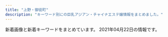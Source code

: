 ```yaml
---
title: "上野・御徒町"
description: "キーワード別にの巨乳アジアン・チャイナエステ嬢情報をまとめました。"
---
```


新着画像と新着キーワードをまとめています。
2021年04月22日の情報です。

<DmmAffiliateIns />
<KeywordTable
  shops={
    [
    {
        "name": "\u5922\u306e\u8776\u3005",
        "station": "JR\u5fa1\u5f92\u753a\u99c5\u5357\u53e3",
        "keywords": {
            "C": 17
        },
        "img_links": [
            "http://www.sh-riraks.xyz/uploads/200617/1-20061G54TIb.jpg",
            "http://www.sh-riraks.xyz/uploads/allimg/180604/1-1P60410212A02.jpg",
            "http://www.sh-riraks.xyz/uploads/190611/1-1Z611153S2561.jpg",
            "http://www.sh-riraks.xyz/uploads/200617/1-20061G54ZQ14.jpg",
            "http://www.sh-riraks.xyz/uploads/181001/1-1Q001142IB48.jpg",
            "http://www.sh-riraks.xyz/img/ttl_staff.png",
            "http://www.sh-riraks.xyz/img/ttl_wnew.png",
            "http://www.sh-riraks.xyz/uploads/181001/1-1Q001142T6406.jpg",
            "http://www.sh-riraks.xyz/uploads/200617/1-20061G54941Z9.jpg",
            "http://www.sh-riraks.xyz/uploads/180521/1-1P52116495SC.jpg",
            "http://www.sh-riraks.xyz/uploads/201130/1-201130133145E0.jpg",
            "http://www.sh-riraks.xyz/uploads/201130/1-201130133129441.jpg",
            "http://www.sh-riraks.xyz/uploads/201130/1-201130133045611.jpg",
            "http://www.sh-riraks.xyz/uploads/200107/1-20010F92019226.jpg",
            "http://www.sh-riraks.xyz/img/ttl_pickup.png",
            "http://www.sh-riraks.xyz/uploads/201130/1-201130133012441.jpg",
            "http://www.sh-riraks.xyz/uploads/201130/1-201130132942Y6.jpg",
            "http://www.sh-riraks.xyz/uploads/191015/1-1910151T03I48.jpg",
            "http://www.sh-riraks.xyz/uploads/201130/1-201130133215X9.jpg",
            "http://www.sh-riraks.xyz/img/ttl_mobile.png",
            "http://www.sh-riraks.xyz/uploads/201130/1-201130132956292.jpg",
            "http://www.sh-riraks.xyz/uploads/180521/1-1P5211649103K.jpg",
            "http://www.sh-riraks.xyz/img/ttl_girls.png",
            "http://www.sh-riraks.xyz/uploads/201130/1-20113013311Rc.jpg",
            "http://www.sh-riraks.xyz/uploads/201130/1-201130133029220.jpg"
        ],
        "url": "http://www.sh-riraks.xyz/"
    },
    {
        "img_links": [],
        "keywords": {},
        "station": "JR\u5fa1\u5f92\u753a\u99c5\u5317\u53e3",
        "url": "http://www.itoshii.tokyo/",
        "name": "\u30d5\u30a1\u30f3\u30bf\u30b8\u30fc"
    },
    {
        "station": "JR\u5fa1\u5f92\u753a\u99c5\u5357\u53e3",
        "name": "\u30a2\u30ed\u30de\u30d7\u30eb\u30e1\u30ea\u30a2",
        "img_links": [
            "http://plumeria.mensest.work/media/sites/24/2021/03/1615634026-000.jpg",
            "http://plumeria.mensest.work/media/sites/24/2021/03/1615518147-room2.jpg",
            "http://plumeria.mensest.work/media/sites/24/elementor/thumbs/1615175401-tel-p5co93la4p4p6nk8mkhx9c6z87iqimku8jn80095m4.png",
            "http://plumeria.mensest.work/media/sites/24/2021/03/1615251006-010.jpg",
            "http://plumeria.mensest.work/media/sites/24/2021/03/1616730881-003.jpg",
            "http://plumeria.mensest.work/media/sites/24/2021/03/1615518151-room4.jpg",
            "http://plumeria.mensest.work/media/sites/24/2021/03/1615172497-img_top01.jpg",
            "http://plumeria.mensest.work/media/sites/24/2021/03/1616730353-002.jpg",
            "http://plumeria.mensest.work/media/sites/24/2021/03/1616730407-001.jpg",
            "http://plumeria.mensest.work/media/sites/24/2021/03/1615514241-l.jpg",
            "http://plumeria.mensest.work/media/sites/24/2021/03/1615518146-room1.jpg",
            "http://plumeria.mensest.work/media/sites/24/2021/03/1615251116-070.jpg",
            "http://plumeria.mensest.work/media/sites/24/2021/03/1615250789-030.jpg",
            "http://plumeria.mensest.work/media/sites/24/2021/03/1615250277-040.jpg",
            "http://plumeria.mensest.work/media/sites/24/2021/03/1615967448-koko_200x40.png",
            "http://plumeria.mensest.work/media/sites/24/2021/03/1615518150-room3.jpg",
            "http://plumeria.mensest.work/media/sites/24/2021/03/1615514231-t.jpg",
            "http://plumeria.mensest.work/media/sites/24/2021/03/1615974727-n.png",
            "http://plumeria.mensest.work/media/sites/24/2021/03/1615514189-w.jpg"
        ],
        "url": "http://plumeria.mensest.work/",
        "keywords": {
            "C": 16,
            "D": 34,
            "E": 20,
            "G": 33
        }
    },
    {
        "name": "\u30de\u30fc\u30ad\u30e5\u30ea\u30fcMERCURY",
        "keywords": {
            "C": 35,
            "90": 4,
            "D": 15,
            "89": 42,
            "E": 8,
            "88": 14
        },
        "station": "JR\u5fa1\u5f92\u753a\u99c5\u5357\u53e3",
        "img_links": [
            "http://foryou-es.info/images/interior_t.jpg",
            "http://www.foryou-es.info/img/riko3.jpg",
            "http://www.foryou-es.info/img/hina4.jpg",
            "http://www.foryou-es.info/img/sara3.jpg",
            "http://www.foryou-es.info/img/sia3.jpg",
            "http://www.foryou-es.info/images/news.jpg",
            "http://foryou-es.info/img/sara.png",
            "http://foryou-es.info/img/hina.png",
            "http://www.foryou-es.info/img/riko1.jpg",
            "http://www.foryou-es.info/i/img/honey.jpg",
            "http://www.foryou-es.info/img/seiko.png",
            "http://www.foryou-es.info/i/img/risa.jpg",
            "http://www.foryou-es.info/img/saki3.jpg",
            "http://www.foryou-es.info/img/sara1.jpg",
            "http://foryou-es.info/img/miki2.jpg",
            "http://www.foryou-es.info/img/honey2.jpg",
            "http://www.foryou-es.info/sp/img/miki.png",
            "http://www.foryou-es.info/img/sara.png",
            "http://www.foryou-es.info/i/img/kaori.jpg",
            "http://www.foryou-es.info/images/tel.png",
            "http://www.foryou-es.info/images/interior.jpg",
            "http://foryou-es.info/img/sara1.jpg",
            "http://www.foryou-es.info/sp/img/honey.png",
            "http://foryou-es.info/img/riko.png",
            "http://foryou-es.info/images/sm.jpg",
            "http://www.foryou-es.info/img/rora2.jpg",
            "http://www.foryou-es.info/images/mobile.jpg",
            "http://www.foryou-es.info/img/miki2.jpg",
            "http://foryou-es.info/img/saki1.jpg",
            "http://foryou-es.info/images/info.jpg",
            "http://www.foryou-es.info/sp/images/ac3.jpg",
            "http://foryou-es.info/img/miki.png",
            "http://www.foryou-es.info/sp/img/sia3.jpg",
            "http://www.foryou-es.info/images/rem.jpg",
            "http://www.foryou-es.info/sp/img/riko2.jpg",
            "http://www.foryou-es.info/img/rora.png",
            "http://foryou-es.info/images/tt.png",
            "http://www.foryou-es.info/sp/img/hina.png",
            "http://www.foryou-es.info/sp/images/staff_t.jpg",
            "http://foryou-es.info/img/rora4.jpg",
            "http://www.foryou-es.info/sp/img/sia4.jpg",
            "http://www.foryou-es.info/i/img/seiko.jpg",
            "http://foryou-es.info/img/saki3.jpg",
            "http://www.foryou-es.info/sp/images/int1.jpg",
            "http://foryou-es.info/img/rora2.jpg",
            "http://www.foryou-es.info/img/sara2.jpg",
            "http://www.foryou-es.info/sp/images/sm.jpg",
            "http://www.foryou-es.info/i/img/yui.jpg",
            "http://www.foryou-es.info/img/sia.png",
            "http://foryou-es.info/images/sirase.jpg",
            "http://www.foryou-es.info/img/riko4.jpg",
            "http://www.foryou-es.info/sp/img/riko1.jpg",
            "http://www.foryou-es.info/i/img/yuri.jpg",
            "http://foryou-es.info/images/so.jpg",
            "http://www.foryou-es.info/img/hina2.jpg",
            "http://www.foryou-es.info/img/riko.png",
            "http://www.foryou-es.info/i/img/saki.jpg",
            "http://foryou-es.info/img/sara3.jpg",
            "http://foryou-es.info/img/sia4.jpg",
            "http://foryou-es.info/images/sa.jpg",
            "http://foryou-es.info/images/staff_t.jpg",
            "http://www.foryou-es.info/sp/img/sia1.jpg",
            "http://www.foryou-es.info/img/miki.png",
            "http://foryou-es.info/images/tp.png",
            "http://www.foryou-es.info/sp/img/seiko2.jpg",
            "http://www.foryou-es.info/sp/images/interior_t.jpg",
            "http://www.foryou-es.info/img/rora1.jpg",
            "http://foryou-es.info/img/honey3.jpg",
            "http://www.foryou-es.info/images/interior1.png",
            "http://foryou-es.info/img/honey.png",
            "http://foryou-es.info/img/saki.png",
            "http://foryou-es.info/img/yui2.jpg",
            "http://foryou-es.info/img/sia2.jpg",
            "http://www.foryou-es.info/i/img/hina.jpg",
            "http://www.foryou-es.info/sp/img/riko4.jpg",
            "http://www.foryou-es.info/img/hina.png",
            "http://www.foryou-es.info/sp/img/seiko4.jpg",
            "http://foryou-es.info/images/mobile.jpg",
            "http://www.foryou-es.info/img/rora4.jpg",
            "http://www.foryou-es.info/sp/images/int2.jpg",
            "http://foryou-es.info/img/rora1.jpg",
            "http://www.foryou-es.info/sp/img/riko3.jpg",
            "http://www.foryou-es.info/img/saki1.jpg",
            "http://www.foryou-es.info/i/img/rora.jpg",
            "http://www.foryou-es.info/img/yui1.jpg",
            "http://foryou-es.info/img/yuri3.jpg",
            "http://www.foryou-es.info/img/hina1.jpg",
            "http://www.foryou-es.info/img/yui2.jpg",
            "http://foryou-es.info/images/zy.png",
            "http://foryou-es.info/img/riko4.jpg",
            "http://www.foryou-es.info/img/miki3.jpg",
            "http://www.foryou-es.info/sp/img/riko.png",
            "http://www.foryou-es.info/sp/img/yuri.png",
            "http://foryou-es.info/img/honey2.jpg",
            "http://foryou-es.info/img/hina3.jpg",
            "http://foryou-es.info/images/koko_200x40.png",
            "http://www.foryou-es.info/images/sm.jpg",
            "http://www.foryou-es.info/sp/images/time.jpg",
            "http://www.foryou-es.info/sp/img/seiko.png",
            "http://www.foryou-es.info/img/saki.png",
            "http://foryou-es.info/img/yuri.png",
            "http://foryou-es.info/images/si.png",
            "http://www.foryou-es.info/sp/staff/yuri.png",
            "http://www.foryou-es.info/images/newface.jpg",
            "http://foryou-es.info/images/newface.jpg",
            "http://foryou-es.info/img/riko1.jpg",
            "http://foryou-es.info/img/yuri2.jpg",
            "http://www.foryou-es.info/sp/img/yui1.jpg",
            "http://www.foryou-es.info/i/img/sara.jpg",
            "http://foryou-es.info/img/yui.png",
            "http://foryou-es.info/img/seiko.png",
            "http://www.foryou-es.info/img/honey1.jpg",
            "http://www.foryou-es.info/images/info.jpg",
            "http://foryou-es.info/img/riko2.jpg",
            "http://foryou-es.info/img/yui3.jpg",
            "http://www.foryou-es.info/img/sia4.jpg",
            "http://www.foryou-es.info/sp/menu/interior.jpg",
            "http://www.foryou-es.info/img/yuri1.jpg",
            "http://www.foryou-es.info/sp/images/int3.jpg",
            "http://foryou-es.info/img/sia.png",
            "http://foryou-es.info/img/sia1.jpg",
            "http://www.foryou-es.info/sp/img/sia2.jpg",
            "http://www.foryou-es.info/img/hina3.jpg",
            "http://www.foryou-es.info/images/tt.png",
            "http://www.foryou-es.info/images/so.jpg",
            "http://foryou-es.info/img/hina2.jpg",
            "http://www.foryou-es.info/sp/images/newsb.jpg",
            "http://www.foryou-es.info/sp/img/seiko1.jpg",
            "http://foryou-es.info/img/honey1.jpg",
            "http://foryou-es.info/images/news.jpg",
            "http://www.foryou-es.info/img/yuri2.jpg",
            "http://www.foryou-es.info/images/koko_200x40.png",
            "http://foryou-es.info/img/sia3.jpg",
            "http://www.foryou-es.info/img/yui.png",
            "http://www.foryou-es.info/sp/img/saki.png",
            "http://foryou-es.info/img/rora3.jpg",
            "http://www.foryou-es.info/sp/images/head.jpg",
            "http://www.foryou-es.info/images/blog.jpg",
            "http://www.foryou-es.info/images/interior_t.jpg",
            "http://foryou-es.info/img/hina1.jpg",
            "http://www.foryou-es.info/images/sa.jpg",
            "http://www.foryou-es.info/img/yuri.png",
            "http://foryou-es.info/images/rem.jpg",
            "http://www.foryou-es.info/sp/images/news.png",
            "http://www.foryou-es.info/img/riko2.jpg",
            "http://foryou-es.info/img/riko3.jpg",
            "http://foryou-es.info/images/interior1.png",
            "http://www.foryou-es.info/sp/images/top.jpg",
            "http://www.foryou-es.info/images/zy.png",
            "http://www.foryou-es.info/sp/staff/saki.png",
            "http://www.foryou-es.info/sp/img/yui3.jpg",
            "http://www.foryou-es.info/sp/images/ac2.jpg",
            "http://www.foryou-es.info/sp/img/seiko3.jpg",
            "http://www.foryou-es.info/sp/img/sara3.jpg",
            "http://foryou-es.info/img/rora.png",
            "http://foryou-es.info/images/ac.jpg",
            "http://www.foryou-es.info/img/honey3.jpg",
            "http://www.foryou-es.info/sp/images/tel.jpg",
            "http://www.foryou-es.info/sp/images/pc.jpg",
            "http://www.foryou-es.info/sp/img/rora.png",
            "http://www.foryou-es.info/images/staff_t.jpg",
            "http://www.foryou-es.info/sp/img/sara2.jpg",
            "http://www.foryou-es.info/img/sia2.jpg",
            "http://foryou-es.info/img/miki3.jpg",
            "http://www.foryou-es.info/i/img/miki.jpg",
            "http://www.foryou-es.info/sp/img/yui2.jpg",
            "http://foryou-es.info/img/hina4.jpg",
            "http://www.foryou-es.info/img/miki1.jpg",
            "http://www.foryou-es.info/sp/img/yui.png",
            "http://foryou-es.info/images/interior.jpg",
            "http://foryou-es.info/img/yui1.jpg",
            "http://www.foryou-es.info/images/si.png",
            "http://www.foryou-es.info/sp/images/newface.png",
            "http://foryou-es.info/img/miki1.jpg",
            "http://www.foryou-es.info/img/rora3.jpg",
            "http://foryou-es.info/img/sara2.jpg",
            "http://www.foryou-es.info/images/tp.png",
            "http://foryou-es.info/img/yuri1.jpg",
            "http://www.foryou-es.info/sp/staff/yui.png",
            "http://www.foryou-es.info/img/honey.png",
            "http://www.foryou-es.info/sp/menu/top.jpg",
            "http://www.foryou-es.info/img/sia1.jpg",
            "http://www.foryou-es.info/sp/img/sara.png",
            "http://www.foryou-es.info/i/img/sia.jpg",
            "http://foryou-es.info/img/saki2.jpg",
            "http://www.foryou-es.info/sp/menu/staff.jpg",
            "http://www.foryou-es.info/images/sirase.jpg",
            "http://www.foryou-es.info/img/yuri3.jpg",
            "http://www.foryou-es.info/img/yui3.jpg",
            "http://www.foryou-es.info/sp/img/sara1.jpg",
            "http://www.foryou-es.info/i/img/riko.jpg",
            "http://foryou-es.info/images/tel.png",
            "http://foryou-es.info/images/blog.jpg",
            "http://www.foryou-es.info/sp/img/sia.png",
            "http://www.foryou-es.info/img/saki2.jpg",
            "http://www.foryou-es.info/sp/images/ac1.jpg"
        ],
        "url": "http://foryou-es.info/"
    },
    {
        "name": "\u5ae6\u5a25\uff5eJOGA\uff5e",
        "station": "JR\u5fa1\u5f92\u753a\u99c5\u5357\u53e3",
        "img_links": [
            "https://jouga.info/staffPhoto/s20210326192505.jpg",
            "https://jouga.info/staffPhoto/s20210322204440.jpg",
            "https://jouga.info/staffPhoto/b20210322204440.jpg",
            "https://jouga.info/staffPhoto/b20210410163913.jpg",
            "https://jouga.info/images/line.jpg",
            "https://jouga.info/staffPhoto/s20210327041944.jpg",
            "https://jouga.info/js/sliderLine/slide_next.png",
            "https://jouga.info/js/sliderLine/slide_prev.png",
            "https://jouga.info/staffPhoto/b20210326192206.jpg",
            "https://jouga.info/staffPhoto/s20210327034703.jpg",
            "https://jouga.info/staffPhoto/b20210416161316.jpg",
            "https://jouga.info/staffPhoto/b20210326192014.jpg",
            "https://jouga.info/uploadfiles/images/campaignJougaInfo.jpg",
            "https://jouga.info/staffPhoto/s20210327040752.jpg",
            "https://jouga.info/staffPhoto/b20210327034703.jpg",
            "https://jouga.info/staffPhoto/s20210416161316.jpg",
            "https://jouga.info/images/store/04.jpg",
            "https://jouga.info/images/returnBtn.png",
            "https://jouga.info/staffPhoto/s20210326192014.jpg",
            "https://jouga.info/images/store/02.jpg",
            "https://jouga.info/staffPhoto/s20210410163913.jpg",
            "https://jouga.info/staffPhoto/b20210326170220.jpg",
            "https://jouga.info/staffPhoto/s20210406174129.jpg",
            "https://jouga.info/staffPhoto/b20210415212610.jpg",
            "https://jouga.info/staffPhoto/b20210410163936.jpg",
            "https://jouga.info/staffPhoto/b20210327040752.jpg",
            "https://jouga.info/images/store/01.jpg",
            "https://jouga.info/staffPhoto/s20210326192206.jpg",
            "https://jouga.info/staffPhoto/s20210415213823.jpg",
            "https://jouga.info/staffPhoto/b20210406174129.jpg",
            "https://jouga.info/staffPhoto/b20210326192505.jpg",
            "https://jouga.info/staffPhoto/b20210327041944.jpg",
            "https://jouga.info/staffPhoto/s20210326170220.jpg",
            "https://jouga.info/images/store/03.jpg",
            "https://jouga.info/staffPhoto/s20210415212610.jpg",
            "https://jouga.info/staffPhoto/b20210415213823.jpg",
            "https://jouga.info/staffPhoto/s20210410163936.jpg",
            "https://jouga.info/images/mobile.jpg"
        ],
        "keywords": {
            "86": 3,
            "85": 5,
            "D": 1,
            "88": 1
        },
        "url": "https://jouga.info/"
    },
    {
        "name": "\u7652\u3057\u306e\u5bb6",
        "station": "JR\u4e0a\u91ce\u99c5\u6d45\u8349\u53e3",
        "img_links": [
            "http://www.iyashinoie-ueno.com/images/staff_top.jpg",
            "http://www.iyashinoie-ueno.com/images/staff_top2.jpg",
            "http://www.iyashinoie-ueno.com/images/newgirls_top.jpg",
            "http://www.iyashinoie-ueno.com/files/018-02.jpg",
            "http://www.iyashinoie-ueno.com/images/mobile.jpg",
            "http://www.iyashinoie-ueno.com/files/001-02.jpg",
            "http://www.iyashinoie-ueno.com/files/018.jpg",
            "http://www.iyashinoie-ueno.com/files/001.jpg",
            "http://www.iyashinoie-ueno.com/files/014.jpg",
            "http://www.iyashinoie-ueno.com/images/end.jpg",
            "http://www.iyashinoie-ueno.com/images/pick1.jpg",
            "http://www.iyashinoie-ueno.com/images/top2.jpg",
            "http://www.iyashinoie-ueno.com/files/019-02.jpg",
            "http://www.iyashinoie-ueno.com/images/news_top.jpg",
            "http://www.iyashinoie-ueno.com/files/019.jpg",
            "http://www.iyashinoie-ueno.com/files/014-02.jpg"
        ],
        "url": "http://www.iyashinoie-ueno.com/",
        "keywords": {
            "87": 8,
            "84": 4,
            "86": 4,
            "D": 12,
            "C": 11
        }
    },
    {
        "img_links": [
            "https://cc-tokyo.xyz/therapist/momoka1.jpg",
            "https://cc-tokyo.xyz/therapist/mari1.jpg",
            "https://cc-tokyo.xyz/images/mobile.jpg",
            "https://cc-tokyo.xyz/images/barTherapist.jpg",
            "https://cc-tokyo.xyz/images/barSystem.jpg",
            "https://cc-tokyo.xyz/images/concept.jpg",
            "https://cc-tokyo.xyz/images/indexMap.jpg",
            "https://cc-tokyo.xyz/therapist/yuri1.jpg",
            "https://cc-tokyo.xyz/therapist/saya1.jpg",
            "https://cc-tokyo.xyz/therapist/yanyan1.jpg",
            "https://cc-tokyo.xyz/therapist/hinako1.jpg",
            "https://cc-tokyo.xyz/banner/468x60.jpg",
            "https://cc-tokyo.xyz/images/barProfile.jpg",
            "https://cc-tokyo.xyz/therapist/moe1.jpg",
            "https://cc-tokyo.xyz/therapist/yuyu1.jpg",
            "https://cc-tokyo.xyz/images/barLink.jpg",
            "https://cc-tokyo.xyz/images/barInfo.jpg",
            "https://cc-tokyo.xyz/images/coverGirlText.png",
            "https://cc-tokyo.xyz/images/movie.jpg",
            "https://cc-tokyo.xyz/therapist/emi1.jpg",
            "https://cc-tokyo.xyz/banner/88x31.jpg",
            "https://cc-tokyo.xyz/therapist/comingSoon.jpg",
            "https://cc-tokyo.xyz/images/barAccess.jpg",
            "https://cc-tokyo.xyz/images/magazine.jpg",
            "https://cc-tokyo.xyz/therapist/yui1.jpg",
            "https://cc-tokyo.xyz/room/1.jpg",
            "http://www.a-side.com/ad/koko/include/banner/koko_200x40.png",
            "https://cc-tokyo.xyz/therapist/minami1.jpg",
            "https://cc-tokyo.xyz/therapist/mai1.jpg"
        ],
        "station": "\u4e0a\u91ce\u99c5\u5e83\u5c0f\u8def\u53e3",
        "url": "https://cc-tokyo.xyz/",
        "keywords": {
            "84": 3,
            "85": 23,
            "87": 6,
            "83": 3,
            "86": 13
        },
        "name": "CoCo-Arashi"
    },
    {
        "station": "JR\u5fa1\u5f92\u753a\u99c5\u5317\u53e3",
        "url": "https://u-este.com/",
        "name": "\u7652\u3057\u5c4b",
        "keywords": {
            "C": 7,
            "E": 13,
            "D": 25,
            "F": 3,
            "\u30bb\u30af\u30b7\u30fc": 2
        },
        "img_links": [
            "https://u-este.com/wp-content/themes/este/img/top-img01.png",
            "https://u-este.com/wp-content/uploads/2021/02/897s6aaiyashia.jpg",
            "https://u-este.com/wp-content/uploads/2021/02/stadyfuygaiho.jpg",
            "https://u-este.com/wp-content/themes/este/img/2.jpg",
            "https://u-este.com/wp-content/uploads/2021/02/hsaosjiaklakla.jpg",
            "https://u-este.com/wp-content/uploads/2021/02/11iyashia.jpg",
            "https://u-este.com/wp-content/uploads/2021/02/01sajioakla.jpg",
            "https://u-este.com/wp-content/themes/este/img/top-img04a.png",
            "https://u-este.com/wp-content/themes/este/img/1.jpg",
            "https://u-este.com/wp-content/uploads/2021/02/sajiojaiolaksa.jpg",
            "https://u-este.com/wp-content/uploads/2021/02/aertdyfugiho.jpg",
            "https://u-este.com/wp-content/uploads/2021/02/srdaytfuygiho.jpg",
            "https://u-este.com/wp-content/uploads/2021/02/121iyashia.jpg",
            "https://u-este.com/wp-content/themes/este/img/top-img05.png",
            "https://u-este.com/wp-content/uploads/2021/02/04shioajsioaklsa.jpg",
            "https://u-este.com/wp-content/uploads/2021/02/01soaaklaa.jpg",
            "https://u-este.com/wp-content/uploads/2021/02/shiauiaas.jpg",
            "https://u-este.com/wp-content/themes/este/img/top-img02.png",
            "https://u-este.com/wp-content/themes/este/img/tel_header.png",
            "https://u-este.com/wp-content/uploads/2021/02/2121iyashia.jpg",
            "https://u-este.com/wp-content/themes/este/img/tel_footer.png",
            "https://u-este.com/wp-content/themes/este/img/call.png",
            "https://u-este.com/wp-content/uploads/2021/02/02sioajsioasa.jpg",
            "https://u-este.com/wp-content/uploads/2021/02/sajiojaioaklakksla.jpg",
            "https://u-este.com/wp-content/themes/este/img/3.jpg",
            "https://u-este.com/wp-content/uploads/2021/02/03ioasjiassaa.jpg",
            "https://u-este.com/wp-content/uploads/2021/02/draytfusgyiho.jpg",
            "https://u-este.com/wp-content/themes/este/img/4.jpg",
            "https://u-este.com/wp-content/uploads/2021/02/0hsaisjiaaaklaslka.jpg",
            "https://u-este.com/wp-content/uploads/2021/02/drtyfugihoj.jpg",
            "https://u-este.com/wp-content/uploads/2021/02/02jiosajsaklsa.jpg"
        ]
    },
    {
        "name": "\u30e1\u30a2\u30ea\u30fc",
        "station": "JR\u4e0a\u91ce\u99c5\u5165\u8c37\u53e3",
        "img_links": [
            "http://mary.est-u.com/images/2.jpg",
            "http://mary.est-u.com/images/index_07.jpg",
            "http://mary.est-u.com/images/s1.jpg",
            "http://mary.est-u.com/images/index_02.jpg",
            "http://mary.est-u.com/images/index_03.jpg",
            "http://mary.est-u.com/images/index_14.jpg",
            "http://mary.est-u.com/images/cc.jpg",
            "http://mary.est-u.com/images/index_01.jpg"
        ],
        "url": "http://mary.est-u.com/",
        "keywords": {}
    },
    {
        "name": "\u61a9",
        "keywords": {},
        "station": "JR\u5fa1\u5f92\u753a\u99c5\u5357\u53e3",
        "url": "http://ikoi.ies.fun/",
        "img_links": []
    },
    {
        "name": "\u559c\u624b-\u304d\u3057\u3085-",
        "img_links": [
            "http://www.okachi-mg.com/images/ks20-9.jpg",
            "https://okachi-mg.com/images/index_03.png",
            "http://www.okachi-mg.com/images/index_06.png",
            "https://okachi-mg.com/images/esk1.jpg",
            "http://www.okachi-mg.com/images/index_02.png",
            "http://www.okachi-mg.com/images/index_03.png",
            "https://okachi-mg.com/images/1.jpg",
            "https://okachi-mg.com/images/ks20-17.jpg",
            "https://okachi-mg.com/images/ks20-9.jpg",
            "http://www.okachi-mg.com/images/4.jpg",
            "https://okachi-mg.com/images/index_02.png",
            "https://okachi-mg.com/images/a0.jpg",
            "https://okachi-mg.com/images/4.jpg",
            "https://okachi-mg.com/images/index_06.png",
            "http://www.okachi-mg.com/images/index_18.jpg",
            "http://www.okachi-mg.com/images/esk1.jpg",
            "http://www.okachi-mg.com/images/index_20.jpg",
            "https://okachi-mg.com/images/index_09.png",
            "https://okachi-mg.com/images/index_20.jpg",
            "http://www.okachi-mg.com/images/ks20-9t.jpg",
            "http://www.okachi-mg.com/images/a0.jpg",
            "http://www.okachi-mg.com/images/ks20-17.jpg",
            "https://okachi-mg.com/images/index_08.png",
            "http://www.okachi-mg.com/images/1.jpg",
            "https://okachi-mg.com/images/index_07.png",
            "https://okachi-mg.com/images/index_19.jpg",
            "http://www.okachi-mg.com/images/index_07.png",
            "https://okachi-mg.com/images/ks20-9t.jpg",
            "https://okachi-mg.com/images/ks21-4.jpg",
            "http://www.okachi-mg.com/images/ks21-4.jpg",
            "http://www.okachi-mg.com/images/index_05.png",
            "http://www.okachi-mg.com/images/index_19.jpg",
            "https://okachi-mg.com/images/index_05.png",
            "http://www.okachi-mg.com/images/index_08.png",
            "http://www.okachi-mg.com/images/index_09.png",
            "https://okachi-mg.com/images/index_18.jpg"
        ],
        "station": "JR\u5fa1\u5f92\u753a\u99c5\u5357\u53e3",
        "url": "https://okachi-mg.com/",
        "keywords": {
            "90": 2,
            "85": 2,
            "84": 2
        }
    },
    {
        "img_links": [
            "http://www.iyashinoie.mensest.com/files/002.jpg",
            "http://www.iyashinoie.mensest.com/img/stb.jpg",
            "http://www.iyashinoie.mensest.com/img/top01.png",
            "http://www.iyashinoie.mensest.com/img/nav-005.png",
            "http://www.iyashinoie.mensest.com/img/nav-003.png",
            "http://www.iyashinoie.mensest.com/img/nav-006.png",
            "http://www.iyashinoie.mensest.com/img/tel.png",
            "http://www.iyashinoie.mensest.com/img/stt.jpg",
            "http://www.iyashinoie.mensest.com/img/nav-001.png",
            "http://www.iyashinoie.mensest.com/img/nav-004.png",
            "http://www.iyashinoie.mensest.com/files/003.jpg",
            "http://www.iyashinoie.mensest.com/img/nav-002.png",
            "http://www.iyashinoie.mensest.com/files/001.jpg"
        ],
        "station": "\u6d45\u8349\u99c5",
        "name": "\u7652\u3057\u306e\u5bb6",
        "keywords": {
            "87": 1,
            "D": 2,
            "C": 1,
            "86": 2
        },
        "url": "http://www.iyashinoie.mensest.com/"
    },
    {
        "url": "http://th20.com/turu/",
        "keywords": {
            "C": 7
        },
        "img_links": [
            "http://th20.com/turu/images/mobile.jpg"
        ],
        "station": "\u6d45\u8349\u99c52\u756a\u51fa\u53e3",
        "name": "\u9db4"
    },
    {
        "img_links": [
            "http://for-you-ueno.com/lib/img/cast.png",
            "http://for-you-ueno.com/lib/img/cast3/img2.jpg",
            "http://for-you-ueno.com/lib/img/cp-desc1.png",
            "http://for-you-ueno.com/lib/img/cast2/img4-s.jpg",
            "http://for-you-ueno.com/lib/img/open.png",
            "http://for-you-ueno.com/lib/img/deep.png",
            "http://for-you-ueno.com/lib/img/plan-ttl.png",
            "http://for-you-ueno.com/lib/img/cast3/img4.jpg",
            "http://for-you-ueno.com/lib/img/cast3/img2-s.jpg",
            "http://for-you-ueno.com/lib/img/ashiura.png",
            "http://for-you-ueno.com/lib/img/cast-ttl.png",
            "http://for-you-ueno.com/lib/img/siatsu.png",
            "http://for-you-ueno.com/lib/img/aroma.png",
            "http://for-you-ueno.com/lib/img/cast2/img2-s.jpg",
            "http://for-you-ueno.com/lib/img/cast3/img1.jpg",
            "http://for-you-ueno.com/lib/img/cp-sub1.png",
            "http://for-you-ueno.com/lib/img/course4.png",
            "http://for-you-ueno.com/lib/img/awa.png",
            "http://for-you-ueno.com/lib/img/cast2/img1.jpg",
            "http://for-you-ueno.com/lib/img/course5.png",
            "http://for-you-ueno.com/lib/img/cast3/img4-s.jpg",
            "http://for-you-ueno.com/lib/img/cast4/img1.jpg",
            "http://for-you-ueno.com/lib/img/course3.png",
            "http://for-you-ueno.com/lib/img/plan.png",
            "http://for-you-ueno.com/lib/img/cast5/img1-s.jpg",
            "http://for-you-ueno.com/lib/img/tel.png",
            "http://for-you-ueno.com/lib/img/info-ttl.png",
            "http://for-you-ueno.com/lib/img/course2.png",
            "http://for-you-ueno.com/lib/img/cast2/img1-s.jpg",
            "http://for-you-ueno.com/lib/img/phone.png",
            "http://for-you-ueno.com/lib/img/cast5/img3-s.jpg",
            "http://for-you-ueno.com/lib/img/cast1/img2-s.jpg",
            "http://for-you-ueno.com/lib/img/slide1.jpg",
            "http://for-you-ueno.com/lib/img/cast5/img2-s.jpg",
            "http://for-you-ueno.com/lib/img/cp-sub2.png",
            "http://for-you-ueno.com/lib/img/cast4/img2-s.jpg",
            "http://for-you-ueno.com/lib/img/cast3/img1-s.jpg",
            "http://for-you-ueno.com/lib/img/address.png",
            "http://for-you-ueno.com/lib/img/slide2.jpg",
            "http://for-you-ueno.com/lib/img/course-ttl.png",
            "http://for-you-ueno.com/lib/img/cp-desc1sp.png",
            "http://for-you-ueno.com/lib/img/course1.png",
            "http://for-you-ueno.com/lib/img/cast4/img1-s.jpg",
            "http://for-you-ueno.com/lib/img/course.png",
            "http://for-you-ueno.com/lib/img/gallery.png",
            "http://for-you-ueno.com/lib/img/cast4/img2.jpg",
            "http://for-you-ueno.com/lib/img/cast1/img1-s.jpg",
            "http://for-you-ueno.com/lib/img/cast3/img3.jpg",
            "http://for-you-ueno.com/lib/img/cast3/img3-s.jpg",
            "http://for-you-ueno.com/lib/img/oil.png",
            "http://for-you-ueno.com/lib/img/other.png",
            "http://for-you-ueno.com/lib/img/cast5/img2.jpg",
            "http://for-you-ueno.com/lib/img/h1.png",
            "http://for-you-ueno.com/lib/img/cp-desc2.png",
            "http://for-you-ueno.com/lib/img/slide3.jpg",
            "http://for-you-ueno.com/lib/img/cp-desc2sp.png",
            "http://for-you-ueno.com/lib/img/cast1/img2.jpg",
            "http://for-you-ueno.com/lib/img/cp-ttl.png",
            "http://for-you-ueno.com/lib/img/cast2/img4.jpg",
            "http://for-you-ueno.com/lib/img/cast2/img3-s.jpg",
            "http://for-you-ueno.com/lib/img/recommend.png",
            "http://for-you-ueno.com/lib/img/cast5/img1.jpg",
            "http://for-you-ueno.com/lib/img/cast5/img3.jpg",
            "http://for-you-ueno.com/lib/img/cast1/img1.jpg",
            "http://for-you-ueno.com/lib/img/cast2/img3.jpg",
            "http://for-you-ueno.com/lib/img/cast2/img2.jpg"
        ],
        "keywords": {},
        "url": "http://for-you-ueno.com/",
        "station": "JR\u4e0a\u91ce\u99c5\u6d45\u8349\u53e3",
        "name": "You and I*\u30e6\u30fc\uff06\u30a2\u30a4"
    },
    {
        "img_links": [],
        "keywords": {},
        "station": "JR\u5fa1\u5f92\u753a\u99c5\u5357\u53e3",
        "url": "http://smile.ests.jp/",
        "name": "\u30b9\u30de\u30a4\u30eb"
    },
    {
        "name": "\u697d\u5712",
        "keywords": {
            "C": 7,
            "D": 27,
            "F": 9,
            "\u30bb\u30af\u30b7\u30fc": 2
        },
        "img_links": [
            "https://ueno-mensesthe.com/room/room-l7.jpg",
            "https://ueno-mensesthe.com/wp/wp-content/uploads/2021/03/ayumi2-1-150x150.jpg",
            "https://ueno-mensesthe.com/wp/wp-content/uploads/2021/04/haruko2-150x150.jpg",
            "https://ueno-mensesthe.com/images/cos2.jpg",
            "https://ueno-mensesthe.com/wp/wp-content/uploads/2021/02/hina.jpg",
            "https://ueno-mensesthe.com/images/cos1.jpg",
            "https://ueno-mensesthe.com/wp/wp-content/uploads/2021/03/ayumi2-1-200x300.jpg",
            "https://ueno-mensesthe.com/wp/wp-content/uploads/2021/04/sari2.jpg",
            "https://ueno-mensesthe.com/images/flower.png",
            "https://ueno-mensesthe.com/wp/wp-content/uploads/2021/04/haruko2-200x300.jpg",
            "https://ueno-mensesthe.com/icon/facebook.png",
            "https://ueno-mensesthe.com/room/room-l10.jpg",
            "https://ueno-mensesthe.com/icon/twitter.png",
            "https://ueno-mensesthe.com/wp/wp-content/uploads/2021/02/hana.jpg",
            "https://ueno-mensesthe.com/wp/wp-content/uploads/2021/02/hina2.jpg",
            "https://ueno-mensesthe.com/wp/wp-content/uploads/2021/03/ayumi2.jpg",
            "https://ueno-mensesthe.com/room/room-l8.jpg",
            "https://ueno-mensesthe.com/images/qrcode.png",
            "https://ueno-mensesthe.com/footer/footer-staff.png",
            "https://ueno-mensesthe.com/room/room-l3.jpg",
            "https://ueno-mensesthe.com/wp/wp-content/uploads/2021/04/newface.jpg",
            "https://ueno-mensesthe.com/wp/wp-content/uploads/2021/03/ayumi1.jpg",
            "https://ueno-mensesthe.com/images/top1.jpg",
            "https://ueno-mensesthe.com/wp/wp-content/uploads/2021/01/main-300x244.png",
            "https://ueno-mensesthe.com/wp/wp-content/uploads/2021/02/mirai2.jpg",
            "https://ueno-mensesthe.com/icon/yelp.png",
            "https://ueno-mensesthe.com/images/clear.png",
            "https://ueno-mensesthe.com/wp/wp-content/uploads/2021/01/main-150x150.png",
            "https://ueno-mensesthe.com/wp/wp-content/uploads/2021/04/sari2-150x150.jpg",
            "https://ueno-mensesthe.com/room/room-l2.jpg",
            "https://ueno-mensesthe.com/wp/wp-content/uploads/2021/04/sari2-200x300.jpg",
            "https://ueno-mensesthe.com/images/top0.jpg",
            "https://ueno-mensesthe.com/wp/wp-content/uploads/2021/04/haruko2.jpg",
            "https://ueno-mensesthe.com/wp/wp-content/uploads/2021/04/sari1.jpg",
            "https://ueno-mensesthe.com/footer/footer-tel.png",
            "https://ueno-mensesthe.com/wp/wp-content/uploads/2021/04/haruko1.jpg",
            "https://ueno-mensesthe.com/icon/line.png",
            "https://ueno-mensesthe.com/wp/wp-content/uploads/2021/02/yuki.jpg",
            "https://ueno-mensesthe.com/images/header3.png",
            "https://ueno-mensesthe.com/wp/wp-content/uploads/2021/02/mirai1.jpg",
            "https://ueno-mensesthe.com/wp/wp-content/uploads/2021/02/hina3.jpg",
            "https://ueno-mensesthe.com/room/room-l4.jpg",
            "https://ueno-mensesthe.com/room/room-l9.jpg",
            "https://ueno-mensesthe.com/images/top2.jpg",
            "https://ueno-mensesthe.com/wp/wp-content/uploads/2021/02/yuki2.jpg",
            "https://ueno-mensesthe.com/room/room-l1.jpg",
            "https://ueno-mensesthe.com/images/main-sp.jpg",
            "https://ueno-mensesthe.com/footer/footer-line.png",
            "https://ueno-mensesthe.com/images/main.jpg",
            "https://ueno-mensesthe.com/images/top3.jpg"
        ],
        "url": "https://ueno-mensesthe.com/",
        "station": "JR\u4e0a\u91ce\u99c5\u5165\u8c37\u53e3"
    },
    {
        "img_links": [
            "http://www.yumenokoi.masg.info/files/008-02.jpg",
            "http://www.yumenokoi.masg.info/images/m4.jpg",
            "http://www.yumenokoi.masg.info/files/011.jpg",
            "http://www.yumenokoi.masg.info/photo_news/upimg/62718604587c46ab8f_0.jpg",
            "http://www.yumenokoi.masg.info/files/017-02.jpg",
            "http://www.yumenokoi.masg.info/files/018-02.jpg",
            "http://www.yumenokoi.masg.info/files/008.jpg",
            "http://www.yumenokoi.masg.info/files/009-02.jpg",
            "http://www.yumenokoi.masg.info/images/rsubt2.png",
            "http://www.yumenokoi.masg.info/images/service/s04.jpg",
            "http://www.yumenokoi.masg.info/images/rsubt5.png",
            "http://www.yumenokoi.masg.info/files/023.jpg",
            "http://www.yumenokoi.masg.info/files/024-02.jpg",
            "http://www.yumenokoi.masg.info/files/006-02.jpg",
            "http://www.yumenokoi.masg.info/images/service/s02.jpg",
            "http://www.yumenokoi.masg.info/files/009.jpg",
            "http://www.yumenokoi.masg.info/images/service/s01.jpg",
            "http://www.yumenokoi.masg.info/images/tel2.png",
            "http://www.yumenokoi.masg.info/images/m3.jpg",
            "http://www.yumenokoi.masg.info/images/b-online.png",
            "http://www.yumenokoi.masg.info/files/026.jpg",
            "http://www.yumenokoi.masg.info/files/016.jpg",
            "http://www.yumenokoi.masg.info/images/service/s05.jpg",
            "http://www.yumenokoi.masg.info/images/m1.jpg",
            "http://www.yumenokoi.masg.info/files/017.jpg",
            "http://www.yumenokoi.masg.info/files/018.jpg",
            "http://www.yumenokoi.masg.info/images/slider-img001.jpg",
            "http://www.yumenokoi.masg.info/files/015-02.jpg",
            "http://www.yumenokoi.masg.info/files/016-02.jpg",
            "http://www.yumenokoi.masg.info/files/015.jpg",
            "http://www.yumenokoi.masg.info/files/010.jpg",
            "http://www.yumenokoi.masg.info/images/m2.jpg",
            "http://www.yumenokoi.masg.info/files/002.jpg",
            "http://www.yumenokoi.masg.info/images/slider-img002.jpg",
            "http://www.yumenokoi.masg.info/files/027.jpg",
            "http://www.yumenokoi.masg.info/files/025-02.jpg",
            "http://www.yumenokoi.masg.info/images/service/s03.jpg",
            "http://www.yumenokoi.masg.info/files/024.jpg",
            "http://www.yumenokoi.masg.info/images/rsubt1.png",
            "http://www.yumenokoi.masg.info/files/006.jpg",
            "http://www.yumenokoi.masg.info/images/b-tel.png",
            "http://www.yumenokoi.masg.info/files/021.jpg",
            "http://www.yumenokoi.masg.info/images/m6.jpg",
            "http://www.yumenokoi.masg.info/images/service/s06.jpg",
            "http://www.yumenokoi.masg.info/files/025.jpg",
            "http://www.yumenokoi.masg.info/images/rsubt4.png",
            "http://www.yumenokoi.masg.info/files/026-02.jpg",
            "http://www.yumenokoi.masg.info/photo_news/upimg/63687607e4ea1479a4_0.jpg",
            "http://www.yumenokoi.masg.info/files/023-02.jpg",
            "http://www.yumenokoi.masg.info/images/rsubt6.png",
            "http://www.yumenokoi.masg.info/files/002-02.jpg",
            "http://www.yumenokoi.masg.info/photo_news/upimg/72260604eeb32e10a4_0.jpg",
            "http://www.yumenokoi.masg.info/files/011-02.jpg",
            "http://www.yumenokoi.masg.info/files/021-02.jpg",
            "http://www.yumenokoi.masg.info/files/027-02.jpg",
            "http://www.yumenokoi.masg.info/images/rsubt3.png",
            "http://www.yumenokoi.masg.info/files/010-02.jpg",
            "http://www.yumenokoi.masg.info/images/rsubt7.png"
        ],
        "station": "JR\u5fa1\u5f92\u753a\u99c5\u5317\u53e3",
        "name": "\u5922\u306e\u604b",
        "url": "http://www.yumenokoi.masg.info/",
        "keywords": {
            "87": 54,
            "C": 8,
            "86": 36,
            "88": 31,
            "G": 31,
            "D": 67,
            "F": 7,
            "E": 8
        }
    },
    {
        "name": "\u6708\u591c",
        "url": "http://www.rosa-es.info/",
        "img_links": [
            "http://www.rosa-es.info/staff/koko1.jpg",
            "http://www.rosa-es.info/staff/yuki.jpg",
            "http://www.rosa-es.info/img/pic/int2.jpg",
            "http://www.rosa-es.info/staff/nana1.jpg",
            "http://www.rosa-es.info/staff/rara1.jpg",
            "http://www.rosa-es.info/staff/koko.jpg",
            "http://www.rosa-es.info/staff/yuki1.jpg",
            "http://www.rosa-es.info/staff/yumi2.jpg",
            "http://www.rosa-es.info/staff/rara.jpg",
            "http://www.rosa-es.info/staff/yuri1.jpg",
            "http://www.rosa-es.info/img/pic/int3.jpg",
            "http://www.rosa-es.info/staff/nana2.jpg",
            "http://www.rosa-es.info/staff/koko2.jpg",
            "http://www.rosa-es.info/img/pic/int1.jpg",
            "http://www.rosa-es.info/img/loader.png",
            "http://www.rosa-es.info/img/pic/slide_2.jpg",
            "http://www.rosa-es.info/staff/yumi.jpg",
            "http://www.rosa-es.info/staff/yuri2.jpg",
            "http://www.rosa-es.info/img/pic/int4.jpg",
            "http://www.rosa-es.info/staff/nana.jpg",
            "http://www.rosa-es.info/staff/yumi1.jpg",
            "http://www.rosa-es.info/staff/yuri.jpg",
            "http://www.rosa-es.info/staff/yuki2.jpg",
            "http://www.rosa-es.info/staff/rara2.jpg",
            "http://www.rosa-es.info/img/pic/slide_1.jpg"
        ],
        "keywords": {
            "C": 2,
            "85": 1,
            "88": 1,
            "87": 1,
            "D": 4,
            "86": 2,
            "E": 6,
            "89": 1
        },
        "station": "JR\u4e0a\u91ce\u99c5\u6d45\u8349\u53e3"
    },
    {
        "img_links": [
            "http://o-lucky.work/images/sys2.jpg",
            "http://o-lucky.work/sp/images/sys2.jpg",
            "http://o-lucky.work/sp/img/yuyu1.jpg",
            "http://o-lucky.work/sp/images/b1.jpg",
            "http://o-lucky.work/sp/images/b3.jpg",
            "http://o-lucky.work/sp/img/koko1.jpg",
            "http://o-lucky.work/sp/images/int3.jpg",
            "http://o-lucky.work/images/int1.jpg",
            "http://o-lucky.work/sp/images/sys1.jpg",
            "http://o-lucky.work/sp/img/sakura1.jpg",
            "http://o-lucky.work/sp/images/menu/top.jpg",
            "http://o-lucky.work/images/int2.jpg",
            "http://o-lucky.work/sp/images/head.jpg",
            "http://o-lucky.work/images/7.jpg",
            "http://o-lucky.work/staff/ruru.jpg",
            "http://o-lucky.work/sp/menu/interior.jpg",
            "http://o-lucky.work/images/5.jpg",
            "http://o-lucky.work/sp/images/b2.jpg",
            "http://o-lucky.work/images/sys1.jpg",
            "http://o-lucky.work/staff/sakura.jpg",
            "http://o-lucky.work/img/koko1.jpg",
            "http://o-lucky.work/sp/images/footer.jpg",
            "http://o-lucky.work/images/tr.jpg",
            "http://o-lucky.work/sp/images/pc.jpg",
            "http://o-lucky.work/staff/yuyu.jpg",
            "http://o-lucky.work/staff/nana.jpg",
            "http://o-lucky.work/img/ruru1.jpg",
            "http://o-lucky.work/images/1.jpg",
            "http://o-lucky.work/staff/sayaka.jpg",
            "http://o-lucky.work/images/line.png",
            "http://o-lucky.work/sp/images/int4.jpg",
            "http://o-lucky.work/sp/img/ruru1.jpg",
            "http://o-lucky.work/sp/staff/koko.jpg",
            "http://o-lucky.work/images/6.jpg",
            "http://o-lucky.work/sp/img/sayaka1.jpg",
            "http://o-lucky.work/images/3.jpg",
            "http://o-lucky.work/sp/images/menu/staff.jpg",
            "http://o-lucky.work/sp/img/kana1.jpg",
            "http://o-lucky.work/sp/menu/top.jpg",
            "http://o-lucky.work/images/8.jpg",
            "http://o-lucky.work/sp/images/int2.jpg",
            "http://o-lucky.work/images/4.jpg",
            "http://o-lucky.work/images/head.jpg",
            "http://o-lucky.work/img/nana1.jpg",
            "http://o-lucky.work/sp/staff/sakura.jpg",
            "http://o-lucky.work/sp/images/rec1.jpg",
            "http://o-lucky.work/sp/staff/ruru.jpg",
            "http://o-lucky.work/img/sayaka1.jpg",
            "http://o-lucky.work/images/mobile.jpg",
            "http://o-lucky.work/sp/staff/yuyu.jpg",
            "http://o-lucky.work/sp/images/int1.jpg",
            "http://o-lucky.work/sp/staff/sayaka.jpg",
            "http://o-lucky.work/images/b2.jpg",
            "http://o-lucky.work/sp/images/news.jpg",
            "http://o-lucky.work/sp/images/sys3.jpg",
            "http://o-lucky.work/sp/img/nana1.jpg",
            "http://o-lucky.work/sp/images/ac1.jpg",
            "http://o-lucky.work/sp/staff/nana.jpg",
            "http://o-lucky.work/sp/images/tel.jpg",
            "http://o-lucky.work/sp/menu/staff.jpg",
            "http://o-lucky.work/sp/images/topgirl.jpg",
            "http://o-lucky.work/sp/staff/kana.jpg",
            "http://o-lucky.work/sp/images/newsb.jpg",
            "http://o-lucky.work/images/b3.jpg",
            "http://o-lucky.work/img/kana1.jpg",
            "http://o-lucky.work/images/staff_t.jpg",
            "http://o-lucky.work/sp/images/top.jpg",
            "http://o-lucky.work/images/news.jpg",
            "http://o-lucky.work/staff/kana.jpg",
            "http://o-lucky.work/images/sm.jpg",
            "http://o-lucky.work/img/sakura1.jpg",
            "http://o-lucky.work/images/b1.jpg",
            "http://o-lucky.work/sp/images/interior_t.jpg",
            "http://o-lucky.work/images/interior_t.jpg",
            "http://o-lucky.work/sp/images/staff_t.jpg",
            "http://o-lucky.work/staff/koko.jpg",
            "http://o-lucky.work/img/yuyu1.jpg"
        ],
        "station": "JR\u5fa1\u5f92\u753a\u99c5\u5317\u53e3",
        "name": "Lucky \u30e9\u30c3\u30ad\u30fc",
        "url": "http://o-lucky.work/",
        "keywords": {}
    },
    {
        "img_links": [
            "http://miel.site/_src/38472503/wechatimg213.jpg",
            "http://miel.site/_src/36895485/52ab8d55af50aceb629a82f4d4e7387.jpg",
            "http://miel.site/_src/36873111/_igp4288.jpg",
            "http://miel.site/_src/29005342/cam2.png",
            "http://miel.site/_src/46102608/fbe435955084a9c8c2e02b3bb62d2ef.jpg",
            "http://miel.site/_src/29312033/wechatimg44.jpg",
            "http://miel.site/_src/29310699/_dsf6130.jpg",
            "http://miel.site/_src/29339021/_msk7930.jpg",
            "http://miel.site/_src/29311236/_dsf6136.jpg",
            "http://miel.site/_src/38481445/wechatimg177.jpg",
            "http://miel.site/_src/29005262/img20191121221515045946.png",
            "http://miel.site/_src/33382135/smartselect_20190619-130437_wechat.jpg",
            "http://miel.site/_src/32851154/10.pic.jpg",
            "http://miel.site/_src/29005337/_dsf6119.jpg",
            "http://miel.site/_src/29005247/index_09.png",
            "http://miel.site/_src/29005319/sign.png",
            "http://miel.site/_src/29311234/_dsf6133.jpg",
            "http://miel.site/_src/29005344/_dsf6125.jpg",
            "http://miel.site/_src/46102613/e3d9317697b9310640e097934adfc99.jpg",
            "http://miel.site/_src/29339297/img20190123185245900589.png",
            "http://miel.site/_src/32618650/wechatimg47.jpg",
            "http://miel.site/_src/29005343/_dsf6130.jpg",
            "http://miel.site/_src/29005371/smartselect_20190619-130437_wechat.jpg",
            "http://miel.site/_src/29310698/_dsf6119.jpg",
            "http://miel.site/_src/29005377/smartselect_20190619-130437_wechat.jpg",
            "http://miel.site/_src/46102614/wechatimg176_20200107153650427.jpg",
            "http://miel.site/_src/46102607/fbe435955084a9c8c2e02b3bb62d2ef.jpg",
            "http://miel.site/_src/34912881/afb69b6314ccce2e8e5cad415547196_20191220104044273.jpg",
            "http://miel.site/_src/29005244/tel.png",
            "http://miel.site/_src/40140461/cam2.png",
            "http://miel.site/_src/29005260/news.png",
            "http://miel.site/_src/29312035/wechatimg43.jpg",
            "http://miel.site/_src/29311235/_dsf6135.jpg",
            "http://miel.site/_src/29005243/tel.png",
            "http://miel.site/_src/29005361/wechatimg47.jpg",
            "http://miel.site/_src/38481438/wechatimg213.jpg",
            "http://miel.site/_src/34912875/afb69b6314ccce2e8e5cad415547196_20191220104044273.jpg",
            "http://miel.site/_src/29005339/img20170112114741767461.png",
            "http://miel.site/_src/34912876/afb69b6314ccce2e8e5cad415547196_20191220104044273.jpg",
            "http://miel.site/_src/29005355/wechatimg47.jpg",
            "http://miel.site/_src/29510474/_dsf6125.jpg",
            "http://miel.site/_src/36895479/0bb834c5e1d56a0e10627c891433859.jpg",
            "http://miel.site/_src/29005376/smartselect_20190619-130437_wechat.jpg",
            "http://miel.site/_src/29005265/mobile.png",
            "http://miel.site/_src/29227656/_dsf6136.jpg",
            "http://miel.site/_src/29005360/wechatimg47.jpg",
            "http://miel.site/_src/36895484/52ab8d55af50aceb629a82f4d4e7387.jpg",
            "http://miel.site/_src/36891852/0bb834c5e1d56a0e10627c891433859.jpg"
        ],
        "station": "JR\u5fa1\u5f92\u753a\u99c5\u5357\u53e3",
        "name": "\u30a8\u30f3\u30b8\u30a7\u30eb",
        "url": "http://miel.site",
        "keywords": {
            "80": 1,
            "96": 1,
            "85": 1,
            "82": 1
        }
    },
    {
        "img_links": [
            "http://ruana.work/images/tel.jpg",
            "http://ruana.work/images/news.jpg",
            "http://ruana.work/img/ran1.jpg",
            "http://ruana.work/img/moe1.jpg",
            "http://ruana.work/images/3.jpg",
            "http://ruana.work/images/int2.jpg",
            "http://ruana.work/images/5.jpg",
            "http://ruana.work/images/7.jpg",
            "http://ruana.work/images/9.jpg",
            "http://ruana.work/images/mobile.jpg",
            "http://ruana.work/img/hana1.jpg",
            "http://ruana.work/images/rec.jpg",
            "http://ruana.work/images/staff_t.jpg",
            "http://ruana.work/images/6.jpg",
            "http://ruana.work/images/head.jpg",
            "http://ruana.work/img/aki1.jpg",
            "http://ruana.work/images/2.jpg",
            "http://ruana.work/images/sys2.jpg",
            "http://ruana.work/img/kora1.jpg",
            "http://ruana.work/img/momo1.jpg",
            "http://ruana.work/img/yoko1.jpg",
            "http://ruana.work/images/12.jpg",
            "http://ruana.work/images/ac2.jpg",
            "http://ruana.work/images/interior_t.jpg",
            "http://ruana.work/img/hitomi1.jpg",
            "http://ruana.work/img/mimi1.jpg",
            "http://ruana.work/images/ac1.jpg",
            "http://ruana.work/img/sakura1.jpg",
            "http://ruana.work/images/sys1.jpg",
            "http://ruana.work/images/1.jpg",
            "http://ruana.work/images/int1.jpg",
            "http://ruana.work/images/8.jpg",
            "http://ruana.work/images/4.jpg"
        ],
        "station": "JR\u5fa1\u5f92\u753a\u99c5\u5357\u53e3",
        "name": "\u30a8\u30f3\u30c8\u30ea\u30fc",
        "url": "http://ruana.work/",
        "keywords": {}
    },
    {
        "station": "JR\u5fa1\u5f92\u753a\u99c5\u5357\u53e3",
        "name": "\u5b89\u5fc3\u5802",
        "img_links": [
            "http://es-en.info/sp/staff/yuyu.jpg",
            "http://es-en.info/sp/images/footer.jpg",
            "http://es-en.info/sp/images/ac1.jpg",
            "http://es-en.info/sp/images/news.jpg",
            "http://es-en.info/sp/menu/staff.jpg",
            "http://es-en.info/sp/img/yuki1.jpg",
            "http://es-en.info/sp/images/interior_t.png",
            "http://es-en.info/sp/images/sys2.jpg",
            "http://es-en.info/sp/images/sisu.png",
            "http://es-en.info/sp/images/sys1.jpg",
            "http://es-en.info/images/interior.png",
            "http://es-en.info/images/sm.jpg",
            "http://es-en.info/sp/images/head.jpg",
            "http://es-en.info/sp/menu/interior.jpg",
            "http://es-en.info/sp/images/sys4.png",
            "http://es-en.info/sp/images/int1.png",
            "http://es-en.info/img/natumi1.jpg",
            "http://es-en.info/sp/images/staff_t.png",
            "http://es-en.info/images/head.jpg",
            "http://es-en.info/sp/img/yuyu1.jpg",
            "http://es-en.info/sp/staff/yuki.jpg",
            "http://es-en.info/images/rem.jpg",
            "http://es-en.info/sp/images/rec2.png",
            "http://es-en.info/img/yuyu.jpg",
            "http://es-en.info/images/interior_t.jpg",
            "http://es-en.info/img/zb.jpg",
            "http://es-en.info/sp/images/sys3.jpg",
            "http://es-en.info/sp/images/int3.jpg",
            "http://es-en.info/images/12.jpg",
            "http://es-en.info/sp/images/newsb.png",
            "http://es-en.info/sp/images/rec1.png",
            "http://es-en.info/sp/images/top.jpg",
            "http://es-en.info/img/yuki.jpg",
            "http://es-en.info/sp/images/topgirl.jpg",
            "http://es-en.info/sp/images/rec3.png",
            "http://es-en.info/sp/images/sisu_t.jpg",
            "http://es-en.info/images/sys1.png",
            "http://es-en.info/images/news.jpg",
            "http://es-en.info/images/9.jpg",
            "http://es-en.info/sp/images/pc.jpg",
            "http://es-en.info/images/staff_t.jpg",
            "http://es-en.info/sp/images/int2.jpg",
            "http://es-en.info/sp/images/time.png",
            "http://es-en.info/sp/staff/natumi.jpg",
            "http://es-en.info/images/info.png",
            "http://es-en.info/sp/menu/top.jpg",
            "http://es-en.info/img/yuki1.jpg",
            "http://es-en.info/sp/img/natumi1.jpg",
            "http://es-en.info/images/7.jpg",
            "http://es-en.info/img/natumi.jpg",
            "http://es-en.info/images/mobile.jpg",
            "http://es-en.info/sp/images/int1.jpg",
            "http://es-en.info/img/yuyu1.jpg",
            "http://es-en.info/sp/images/tel.jpg"
        ],
        "url": "http://es-en.info/",
        "keywords": {
            "87": 1
        }
    },
    {
        "keywords": {
            "86": 5,
            "D": 4,
            "E": 1,
            "\u30bb\u30af\u30b7\u30fc": 1,
            "C": 2,
            "87": 1,
            "85": 3,
            "88": 1
        },
        "station": "JR\u5fa1\u5f92\u753a\u99c5\u5357\u53e3",
        "img_links": [
            "https://moon-rabbit.info/staffPhoto/b20201213182803.jpg",
            "https://moon-rabbit.info/staffPhoto/b20201027004342.jpg",
            "https://moon-rabbit.info/staffPhoto/b20210406172509.jpg",
            "https://moon-rabbit.info/staffPhoto/s20201027011549.jpg",
            "https://moon-rabbit.info/staffPhoto/b20210409144640.jpg",
            "https://moon-rabbit.info/images/store/02.jpg",
            "https://moon-rabbit.info/staffPhoto/b20210401213854.jpg",
            "https://moon-rabbit.info/staffPhoto/s20201027011627.jpg",
            "https://moon-rabbit.info/staffPhoto/s20210416205502.jpg",
            "https://moon-rabbit.info/staffPhoto/s20201027002208.jpg",
            "https://moon-rabbit.info/staffPhoto/b20201027003115.jpg",
            "https://moon-rabbit.info/staffPhoto/s20201027003115.jpg",
            "https://moon-rabbit.info/staffPhoto/s20210409144640.jpg",
            "https://moon-rabbit.info/staffPhoto/s20210406172509.jpg",
            "https://moon-rabbit.info/staffPhoto/s20210415212743.jpg",
            "https://moon-rabbit.info/js/sliderLine/slide_next.png",
            "https://moon-rabbit.info/images/mobile.jpg",
            "https://moon-rabbit.info/staffPhoto/s20210403124159.jpg",
            "https://moon-rabbit.info/images/store/04.jpg",
            "https://moon-rabbit.info/staffPhoto/b20210403124159.jpg",
            "https://moon-rabbit.info/staffPhoto/s20201026233537.jpg",
            "https://moon-rabbit.info/js/sliderLine/slide_prev.png",
            "https://moon-rabbit.info/staffPhoto/b20210416205502.jpg",
            "https://moon-rabbit.info/staffPhoto/s20201026233328.jpg",
            "https://moon-rabbit.info/staffPhoto/s20201026232438.jpg",
            "https://moon-rabbit.info/staffPhoto/b20201027011549.jpg",
            "https://moon-rabbit.info/staffPhoto/b20210221135204.jpg",
            "https://moon-rabbit.info/images/store/01.jpg",
            "https://moon-rabbit.info/staffPhoto/b20201027002208.jpg",
            "https://moon-rabbit.info/staffPhoto/s20210221135204.jpg",
            "https://moon-rabbit.info/staffPhoto/s20201213182803.jpg",
            "https://moon-rabbit.info/images/returnBtn.png",
            "https://moon-rabbit.info/staffPhoto/s20201027004342.jpg",
            "https://moon-rabbit.info/staffPhoto/s20210410164151.jpg",
            "https://moon-rabbit.info/uploadfiles/images/campaignMoonRabbitInfo.jpg",
            "https://moon-rabbit.info/staffPhoto/s20210326172946.jpg",
            "https://moon-rabbit.info/staffPhoto/s20210401213854.jpg",
            "https://moon-rabbit.info/staffPhoto/b20210415212743.jpg",
            "https://moon-rabbit.info/images/store/03.jpg"
        ],
        "url": "https://moon-rabbit.info/",
        "name": "\u6708\u514e \u30b2\u30c3\u30c8"
    },
    {
        "station": "JR\u4e0a\u91ce\u99c5\u6d45\u8349\u53e3",
        "keywords": {
            "85": 2,
            "90": 2,
            "86": 2
        },
        "name": "\u5973\u624b",
        "img_links": [
            "http://www.ueno-assistant.com/images/index_18.jpg",
            "http://www.ueno-assistant.com/images/index_20.jpg",
            "https://www.ueno-assistant.com/images/index_09.png",
            "https://www.ueno-assistant.com/images/1.jpg",
            "http://www.ueno-assistant.com/images/4.jpg",
            "https://www.ueno-assistant.com/images/opbs20-17.jpg",
            "https://www.ueno-assistant.com/images/index_19.jpg",
            "http://www.ueno-assistant.com/images/a0.jpg",
            "https://www.ueno-assistant.com/images/a0.jpg",
            "https://www.ueno-assistant.com/images/es21-1.jpg",
            "http://www.ueno-assistant.com/images/index_03.png",
            "https://www.ueno-assistant.com/images/4.jpg",
            "https://www.ueno-assistant.com/images/index_02.png",
            "https://www.ueno-assistant.com/images/opbs21-4.jpg",
            "http://www.ueno-assistant.com/images/index_09.png",
            "http://www.ueno-assistant.com/images/index_07.png",
            "https://www.ueno-assistant.com/images/index_03.png",
            "http://www.ueno-assistant.com/images/opbs20-17.jpg",
            "https://www.ueno-assistant.com/images/opbs20-9.jpg",
            "http://www.ueno-assistant.com/images/es21-1.jpg",
            "https://www.ueno-assistant.com/images/index_05.png",
            "https://www.ueno-assistant.com/images/opbs21-4t.jpg",
            "http://www.ueno-assistant.com/images/index_05.png",
            "http://www.ueno-assistant.com/images/index_02.png",
            "http://www.ueno-assistant.com/images/opbs21-4t.jpg",
            "https://www.ueno-assistant.com/images/index_06.png",
            "https://www.ueno-assistant.com/images/index_20.jpg",
            "https://www.ueno-assistant.com/images/index_07.png",
            "http://www.ueno-assistant.com/images/index_08.png",
            "http://www.ueno-assistant.com/images/opbs21-4.jpg",
            "http://www.ueno-assistant.com/images/index_06.png",
            "http://www.ueno-assistant.com/images/1.jpg",
            "http://www.ueno-assistant.com/images/index_19.jpg",
            "https://www.ueno-assistant.com/images/index_08.png",
            "https://www.ueno-assistant.com/images/index_18.jpg",
            "http://www.ueno-assistant.com/images/opbs20-9.jpg"
        ],
        "url": "https://www.ueno-assistant.com/"
    },
    {
        "name": "HEAVEN\u30fb\u30d8\u30d6\u30f3",
        "img_links": [
            "http://tubakihime.link/_src/54585148/heaven4.png",
            "http://tubakihime.link/_src/54585124/img20210316144121947863.jpg",
            "http://tubakihime.link/_src/54585122/wechatimg1333.jpg",
            "http://tubakihime.link/_src/54585105/6.jpg",
            "http://tubakihime.link/_src/54585093/wechatimg1333.jpg",
            "http://tubakihime.link/_src/54585178/img20210316144121946529.jpg",
            "http://tubakihime.link/_src/54585099/3.jpg",
            "http://tubakihime.link/_src/54585174/wechatimg301.jpg",
            "http://tubakihime.link/_src/54585109/cam.jpg",
            "http://tubakihime.link/_src/54585103/5.jpg",
            "http://tubakihime.link/_src/54585097/2.jpg",
            "http://tubakihime.link/_src/54585081/2.jpg",
            "http://tubakihime.link/_src/54585113/img20210316144121947863.jpg",
            "http://tubakihime.link/_src/54585087/5.jpg",
            "http://tubakihime.link/_src/54585156/wechatimg301.jpg",
            "http://tubakihime.link/_src/54585171/img20210316144121947863.jpg",
            "http://tubakihime.link/_src/54585183/wechatimg318.png",
            "http://tubakihime.link/_src/54585155/cam.jpg",
            "http://tubakihime.link/_src/54585085/4.jpg",
            "http://tubakihime.link/_src/54585169/wechatimg1333.jpg",
            "http://tubakihime.link/_src/54585094/img20210316144121947863.jpg",
            "http://tubakihime.link/_src/55239393/heaven1.png",
            "http://tubakihime.link/_src/54585112/wechatimg1333.jpg",
            "http://tubakihime.link/_src/55239408/heaven2.png",
            "http://tubakihime.link/_src/54585101/4.jpg",
            "http://tubakihime.link/_src/54585079/1.jpg",
            "http://tubakihime.link/_src/54585166/wechatimg301.jpg",
            "http://tubakihime.link/_src/54585095/1.jpg",
            "http://tubakihime.link/_src/54585170/wechatimg1333.jpg",
            "http://tubakihime.link/_src/54585144/img20210316144121946529.jpg",
            "http://tubakihime.link/_src/54585181/wechatimg313.jpg",
            "http://tubakihime.link/_src/54585177/img20210316144121946529.jpg",
            "http://tubakihime.link/_src/54585172/img20210316144121947863.jpg",
            "http://tubakihime.link/_src/54585089/6.jpg",
            "http://tubakihime.link/_src/54585110/cam.jpg",
            "http://tubakihime.link/_src/54585157/wechatimg301.jpg",
            "http://tubakihime.link/_src/54585154/img20210316144121946529.jpg",
            "http://tubakihime.link/_src/54585175/wechatimg301.jpg",
            "http://tubakihime.link/_src/54585107/cam.jpg",
            "http://tubakihime.link/_src/54585146/int2.png",
            "http://tubakihime.link/_src/54585083/3.jpg",
            "http://tubakihime.link/_src/54585143/img20210316144121946529.jpg"
        ],
        "url": "http://tubakihime.link/",
        "station": "\u6e6f\u5cf6\u99c52\u756a",
        "keywords": {}
    },
    {
        "url": "http://www.cocogarden.link/",
        "station": "JR\u5fa1\u5f92\u753a\u99c5\u5317\u53e3",
        "keywords": {
            "E": 4,
            "D": 8,
            "F": 2,
            "88": 8,
            "87": 10,
            "G": 6,
            "86": 2
        },
        "img_links": [
            "http://www.cocogarden.link/files/086.jpg",
            "http://www.cocogarden.link/files/037-02.jpg",
            "http://www.cocogarden.link/images/mobile.jpg",
            "http://www.cocogarden.link/files/059.jpg",
            "http://www.cocogarden.link/files/076-02.jpg",
            "http://www.cocogarden.link/files/080-02.jpg",
            "http://www.cocogarden.link/images/top.jpg",
            "http://www.cocogarden.link/files/058-02.jpg",
            "http://www.cocogarden.link/files/058.jpg",
            "http://www.cocogarden.link/images/s_info.jpg",
            "http://www.cocogarden.link/files/090.jpg",
            "http://www.cocogarden.link/files/059-02.jpg",
            "http://www.cocogarden.link/images/1.jpg",
            "http://www.cocogarden.link/files/086-03.jpg",
            "http://www.cocogarden.link/files/075-03.jpg",
            "http://www.cocogarden.link/files/080-03.jpg",
            "http://www.cocogarden.link/files/072.jpg",
            "http://www.cocogarden.link/images/s_staff.jpg",
            "http://www.cocogarden.link/images/top1.jpg",
            "http://www.cocogarden.link/files/059-03.jpg",
            "http://www.cocogarden.link/files/088-03.jpg",
            "http://www.cocogarden.link/files/076-03.jpg",
            "http://www.cocogarden.link/images/end1.png",
            "http://www.cocogarden.link/images/s_news.jpg",
            "http://www.cocogarden.link/files/090-03.jpg",
            "http://www.cocogarden.link/files/090-02.jpg",
            "http://www.cocogarden.link/images/koko_200x40.png",
            "http://www.cocogarden.link/files/037.jpg",
            "http://www.cocogarden.link/files/075.jpg",
            "http://www.cocogarden.link/files/076.jpg",
            "http://www.cocogarden.link/files/080.jpg",
            "http://www.cocogarden.link/files/072-02.jpg",
            "http://www.cocogarden.link/files/088.jpg",
            "http://www.cocogarden.link/files/075-02.jpg",
            "http://www.cocogarden.link/files/072-03.jpg",
            "http://www.cocogarden.link/images/s_pick.jpg",
            "http://www.cocogarden.link/files/037-03.jpg",
            "http://www.cocogarden.link/files/088-02.jpg",
            "http://www.cocogarden.link/images/nbj3.jpg",
            "http://www.cocogarden.link/files/058-03.jpg",
            "http://www.cocogarden.link/files/086-02.jpg"
        ],
        "name": "COCO-GARDEN"
    },
    {
        "img_links": [
            "http://zoey.mssg.jp/images/top/top_06.jpg",
            "http://zoey.mssg.jp/images/top/top_03.jpg",
            "http://zoey.mssg.jp/images/top/top_04.jpg",
            "http://zoey.mssg.jp/images/staff_image/staf_010a.jpg",
            "http://zoey.mssg.jp/images/top/top_08.png",
            "http://zoey.mssg.jp/images/top/top_02.jpg",
            "http://zoey.mssg.jp/images/top/top_01.jpg",
            "http://zoey.mssg.jp/images/page_top.png",
            "http://zoey.mssg.jp/images/home/top.jpg",
            "http://zoey.mssg.jp/images/top/top_05.jpg"
        ],
        "url": "http://zoey.mssg.jp",
        "name": "ZOEY \u30be\u30fc\u30a4",
        "station": "JR\u5fa1\u5f92\u753a\u99c5\u5357\u53e3",
        "keywords": {}
    },
    {
        "url": "http://rlx-sln.com/",
        "name": "yoyo20\u30fbyoyo\u306f\u305f\u3061",
        "station": "\u6d45\u8349\u99c5A1\u51fa\u53e3",
        "keywords": {
            "87": 28,
            "E": 14,
            "86": 14,
            "82": 14,
            "89": 14,
            "83": 14,
            "D": 56,
            "88": 42,
            "85": 14,
            "C": 70
        },
        "img_links": [
            "http://rlx-sln.com/media/sites/9/2021/04/1.jpg",
            "http://rlx-sln.com/media/sites/9/elementor/thumbs/2-p4vcs2s5ujasx3l2ndn8rhwepwxx5v31l72eosuda0.jpg",
            "http://rlx-sln.com/media/sites/9/elementor/thumbs/1-p4vcrlv2finn449ne6byim640z9bbb7vivbo1tjge0.jpg",
            "http://rlx-sln.com/media/sites/9/2021/03/2.jpg",
            "http://rlx-sln.com/media/sites/9/2021/03/flash1.jpg",
            "http://rlx-sln.com/media/sites/9/elementor/thumbs/3-p4vcsirf2pwoegxv22jwfvv8tgr5spuhbe5nui6oc8.jpg",
            "http://rlx-sln.com/media/sites/9/2021/03/1.jpg",
            "http://rlx-sln.com/media/sites/9/2020/07/top-1.jpg",
            "http://rlx-sln.com/media/sites/9/2021/03/3.jpg",
            "http://rlx-sln.com/media/sites/9/2021/03/flash2.jpg"
        ]
    },
    {
        "url": "http://verybeauty.info/",
        "keywords": {
            "88": 2,
            "D": 1,
            "85": 1,
            "86": 2
        },
        "img_links": [
            "http://verybeauty.info/staffPhoto/b20201016143638.jpg",
            "http://verybeauty.info/staffPhoto/b20200531164041.jpg",
            "http://verybeauty.info/staffPhoto/b20210415200406.jpg",
            "http://verybeauty.info/staffPhoto/b20170527134756.jpg",
            "http://verybeauty.info/staffPhoto/b20191018113136.jpg",
            "http://verybeauty.info/js/sliderLine/slide_next.png",
            "http://verybeauty.info/staffPhoto/s20200531164041.jpg",
            "http://verybeauty.info/staffPhoto/s20200531164502.jpg",
            "http://verybeauty.info/staffPhoto/s20201016143712.jpg",
            "http://verybeauty.info/staffPhoto/s20170527134756.jpg",
            "http://verybeauty.info/staffPhoto/s20210415200422.jpg",
            "http://verybeauty.info/images/store/05.jpg",
            "http://verybeauty.info/images/mobile.jpg",
            "http://verybeauty.info/staffPhoto/s20191018113136.jpg",
            "http://verybeauty.info/images/store/06.jpg",
            "http://verybeauty.info/staffPhoto/s20200118192201.jpg",
            "http://verybeauty.info/images/store/01.jpg",
            "http://verybeauty.info/js/sliderLine/slide_prev.png",
            "http://verybeauty.info/staffPhoto/s20170527134149.jpg",
            "http://verybeauty.info/staffPhoto/s20201016143638.jpg",
            "http://verybeauty.info/staffPhoto/s20210415200406.jpg",
            "http://verybeauty.info/images/store/02.jpg",
            "http://verybeauty.info/staffPhoto/b20170527134149.jpg",
            "http://verybeauty.info/images/returnBtn.png"
        ],
        "name": "\u862d\u82b1 \u30e9\u30f3\u30ab",
        "station": "\u7530\u539f\u753a\u99c51\u756a\u51fa\u53e3"
    },
    {
        "station": "\u6e6f\u5cf6\u99c5",
        "img_links": [
            "http://lena.este.work/news.png",
            "http://lena.este.work/2/uploadimg/1615703547.jpg",
            "http://lena.este.work/2/uploadimg/1616028039.jpg",
            "http://lena.este.work/ta.png",
            "http://lena.este.work/staff_t.jpg",
            "http://lena.este.work/2/uploadimg/1557998297.jpeg",
            "http://lena.este.work/2/uploadimg/1606782448.jpeg",
            "http://lena.este.work/s1.png",
            "http://lena.este.work/sys2.png",
            "http://lena.este.work/head.jpg",
            "http://lena.este.work/2/uploadimg/1583138243.jpg",
            "http://lena.este.work/interior_t.png",
            "http://lena.este.work/tel.jpg",
            "http://lena.este.work/2/uploadimg/1616028017.jpg",
            "http://lena.este.work/2/uploadimg/1615703699.jpg"
        ],
        "keywords": {
            "86": 24,
            "E": 8,
            "85": 8,
            "D": 16
        },
        "name": "\u30a2\u30ed\u30de \u3072\u307e\u308f\u308a",
        "url": "http://lena.este.work/"
    },
    {
        "img_links": [
            "http://cdn.dino-es.com/images/logo/88x31DinoEs.png",
            "http://esthe-massage.black/images/index_an_04.jpg",
            "http://esthe-massage.black/images/sta12.jpg",
            "http://esthe-massage.black/images/tit4.png",
            "http://esthe-massage.black/images/link_3.jpg",
            "http://esthe-massage.black/images/acc.jpg",
            "http://esthe-massage.black/images/index_an_06.jpg",
            "http://esthe-massage.black/images/sta3.jpg",
            "http://esthe-massage.black/images/top.jpg",
            "http://esthe-massage.black/images/tit5.png",
            "http://esthe-massage.black/images/sys02.jpg",
            "http://esthe-massage.black/images/sta7.jpg",
            "http://esthe-massage.black/images/index_bn_05.jpg",
            "http://esthe-massage.black/images/sta8.jpg",
            "http://esthe-massage.black/images/sta6.jpg",
            "http://esthe-massage.black/images/cg12.jpg",
            "http://esthe-massage.black/images/cg3.jpg",
            "http://esthe-massage.black/images/cg8.jpg",
            "http://esthe-massage.black/images/index_bn_01.jpg",
            "http://esthe-massage.black/images/cg5.jpg",
            "http://esthe-massage.black/images/sys01.jpg",
            "http://esthe-massage.black/images/cg2.jpg",
            "http://esthe-massage.black/images/cg7.jpg",
            "http://esthe-massage.black/images/sta10.jpg",
            "http://esthe-massage.black/images/index_an_05.jpg",
            "http://esthe-massage.black/images/qr.jpg",
            "http://esthe-massage.black/images/cg6.jpg",
            "http://esthe-massage.black/images/index_bn_02.jpg",
            "http://esthe-massage.black/images/tit1.png",
            "http://esthe-massage.black/images/cg11.jpg",
            "http://esthe-massage.black/images/sta1.jpg",
            "http://esthe-massage.black/images/footer.jpg",
            "http://esthe-massage.black/images/sta2.jpg",
            "http://esthe-massage.black/images/index_an_03.jpg",
            "http://esthe-massage.black/images/sys03.jpg",
            "http://esthe-massage.black/images/te.png",
            "http://esthe-massage.black/images/cg10.jpg",
            "http://esthe-massage.black/images/index_an_02.jpg",
            "http://esthe-massage.black/images/sta11.jpg",
            "http://esthe-massage.black/images/index_bn_03.jpg",
            "http://esthe-massage.black/images/index_an_01.jpg",
            "http://esthe-massage.black/images/cg1.jpg",
            "http://esthe-massage.black/images/index_bn_06.jpg",
            "http://esthe-massage.black/images/sta5.jpg",
            "http://esthe-massage.black/images/cg4.jpg",
            "http://esthe-massage.black/images/tit2.png"
        ],
        "station": "JR\u5fa1\u5f92\u753a\u99c5\u5357\u53e3",
        "url": "http://esthe-massage.black/",
        "keywords": {
            "C": 4,
            "89": 4,
            "D": 16,
            "E": 4,
            "84": 8,
            "82": 30
        },
        "name": "\u30ab\u30eb\u30de\u30ea\u30be\u30fc\u30c8\uff06\u30b9\u30d1"
    },
    {
        "img_links": [
            "http://ueno-miyabi.work/img/yuyu1.jpg",
            "http://ueno-miyabi.work/images/tg_t.jpg",
            "http://ueno-miyabi.work/sp/images/int2.jpg",
            "http://ueno-miyabi.work/sp/images/1.png",
            "http://ueno-miyabi.work/sp/images/footer.jpg",
            "http://ueno-miyabi.work/sp/img/yuyu1.jpg",
            "http://ueno-miyabi.work/sp/images/sys.png",
            "http://ueno-miyabi.work/staff/nana.jpg",
            "http://ueno-miyabi.work/sp/images/int1.jpg",
            "http://ueno-miyabi.work/sp/images/ac1.jpg",
            "http://ueno-miyabi.work/sp/img/jun2.jpg",
            "http://ueno-miyabi.work/images/5.jpg",
            "http://ueno-miyabi.work/images/concept.png",
            "http://ueno-miyabi.work/sp/menu/staff.jpg",
            "http://ueno-miyabi.work/images/head.jpg",
            "http://ueno-miyabi.work/sp/images/tel.jpg",
            "http://ueno-miyabi.work/sp/images/newsb.png",
            "http://ueno-miyabi.work/staff/yuyu.jpg",
            "http://ueno-miyabi.work/sp/images/interior_t.jpg",
            "http://ueno-miyabi.work/images/sm.jpg",
            "http://ueno-miyabi.work/sp/staff/yuyu.jpg",
            "http://ueno-miyabi.work/images/4.jpg",
            "http://ueno-miyabi.work/staff/ai.jpg",
            "http://ueno-miyabi.work/images/newsb.png",
            "http://ueno-miyabi.work/sp/staff/haru.jpg",
            "http://ueno-miyabi.work/img/ai1.jpg",
            "http://ueno-miyabi.work/images/staff_t.jpg",
            "http://ueno-miyabi.work/sp/img/haru2.jpg",
            "http://ueno-miyabi.work/sp/menu/top.jpg",
            "http://ueno-miyabi.work/sp/images/rec1.png",
            "http://ueno-miyabi.work/images/news_t.jpg",
            "http://ueno-miyabi.work/sp/images/staff_t.jpg",
            "http://ueno-miyabi.work/sp/img/haru1.jpg",
            "http://ueno-miyabi.work/img/jun1.jpg",
            "http://ueno-miyabi.work/sp/staff/jun.jpg",
            "http://ueno-miyabi.work/images/rec1.png",
            "http://ueno-miyabi.work/sp/images/4.png",
            "http://ueno-miyabi.work/sp/staff/ai.jpg",
            "http://ueno-miyabi.work/images/tr.jpg",
            "http://ueno-miyabi.work/img/yuyu2.jpg",
            "http://ueno-miyabi.work/sp/images/rec2.jpg",
            "http://ueno-miyabi.work/sp/img/yuyu2.jpg",
            "http://ueno-miyabi.work/images/b1.jpg",
            "http://ueno-miyabi.work/img/jun2.jpg",
            "http://ueno-miyabi.work/staff/jun.jpg",
            "http://ueno-miyabi.work/sp/img/ai1.jpg",
            "http://ueno-miyabi.work/sp/images/2.png",
            "http://ueno-miyabi.work/images/1.jpg",
            "http://ueno-miyabi.work/sp/images/topgirl.jpg",
            "http://ueno-miyabi.work/sp/images/head.jpg",
            "http://ueno-miyabi.work/images/b2.jpg",
            "http://ueno-miyabi.work/images/int1.jpg",
            "http://ueno-miyabi.work/images/interior_t.jpg",
            "http://ueno-miyabi.work/sp/images/news.jpg",
            "http://ueno-miyabi.work/images/rec2.jpg",
            "http://ueno-miyabi.work/img/haru1.jpg",
            "http://ueno-miyabi.work/images/ta.jpg",
            "http://ueno-miyabi.work/images/rem.jpg",
            "http://ueno-miyabi.work/sp/images/ta.jpg",
            "http://ueno-miyabi.work/img/haru2.jpg",
            "http://ueno-miyabi.work/sp/img/jun1.jpg",
            "http://ueno-miyabi.work/sp/img/nana1.jpg",
            "http://ueno-miyabi.work/img/nana1.jpg",
            "http://ueno-miyabi.work/images/2.jpg",
            "http://ueno-miyabi.work/staff/haru.jpg",
            "http://ueno-miyabi.work/sp/staff/nana.jpg",
            "http://ueno-miyabi.work/images/3.jpg",
            "http://ueno-miyabi.work/sp/images/5.png",
            "http://ueno-miyabi.work/sp/images/ts.jpg",
            "http://ueno-miyabi.work/sp/images/3.png",
            "http://ueno-miyabi.work/images/int2.jpg",
            "http://ueno-miyabi.work/images/sys.png"
        ],
        "keywords": {},
        "name": "\u6975\u4e0a\u30e1\u30f3\u30ba\u30a8\u30b9\u30c6-\u96c5-",
        "station": "JR\u4e0a\u91ce\u99c5\u6d45\u8349\u53e3",
        "url": "http://ueno-miyabi.work/"
    },
    {
        "station": "JR\u5fa1\u5f92\u753a\u99c5\u5317\u53e3",
        "url": "http://estelaspa.com/",
        "img_links": [
            "http://estelaspa.com/img/google_button.png",
            "http://estelaspa.com/img/rmenu/top_off.png",
            "http://estelaspa.com/uploaded/girlinfo/14/G1_14_2.jpg",
            "http://img.es-navi.com/img/link/banners/s/000002.png",
            "http://estelaspa.com/uploaded/news/201201035405.jpg",
            "http://estelaspa.com/img/photo_button.png",
            "http://estelaspa.com/uploaded/girlinfo/9/G2_9_3.jpg",
            "http://estelaspa.com/img/rmenu/call_off.png",
            "http://estelaspa.com/uploaded/girlinfo/12/G1_12_2.jpg",
            "http://estelaspa.com/img/system/3.jpg",
            "http://estelaspa.com/img/rmenu/staff_off.png",
            "http://estelaspa.com/img/access/key.jpg",
            "http://estelaspa.com/img/system/4.jpg",
            "http://estelaspa.com/img/system/2.jpg",
            "http://estelaspa.com/img/system/card.jpg",
            "http://estelaspa.com/img/room/1.png",
            "http://estelaspa.com/img/fmenu/call_off.png",
            "http://estelaspa.com/uploaded/girlinfo/16/G2_16_3.jpg",
            "http://estelaspa.com/uploaded/girlinfo/13/G1_13_2.jpg",
            "http://estelaspa.com/img/system/etc.jpg",
            "http://estelaspa.com/img/corona.png"
        ],
        "name": "Estela SPA\uff5e\u30a8\u30b9\u30c6\u30e9\u30b9\u30d1",
        "keywords": {
            "C": 7
        }
    },
    {
        "station": "JR\u5fa1\u5f92\u753a\u99c5\u5317\u53e3",
        "url": "http://www.macaron.esjoho.com/",
        "keywords": {},
        "name": "\u30de\u30ab\u30ed\u30f3",
        "img_links": []
    },
    {
        "station": "JR\u4e0a\u91ce\u99c5\u5165\u8c37\u53e3",
        "keywords": {
            "84": 1,
            "90": 1,
            "85": 1
        },
        "img_links": [
            "https://20oasis.com/images/index_02.png",
            "https://20oasis.com/images/index_09.png",
            "https://20oasis.com/images/os21-14.jpg",
            "https://20oasis.com/images/index_20.jpg",
            "https://20oasis.com/images/eso21-1.jpg",
            "https://20oasis.com/images/index_08.png",
            "https://20oasis.com/images/1.jpg",
            "https://20oasis.com/images/os21-11.jpg",
            "https://20oasis.com/images/os21-10.jpg",
            "https://20oasis.com/images/index_05.png",
            "https://20oasis.com/images/os21-7.jpg",
            "https://20oasis.com/images/index_03.png",
            "https://20oasis.com/images/a0.jpg",
            "https://20oasis.com/images/index_06.png",
            "https://20oasis.com/images/index_07.png",
            "https://20oasis.com/images/14.jpg",
            "https://20oasis.com/images/4.jpg"
        ],
        "name": "\u30aa\u30a2\u30b7\u30b9",
        "url": "https://20oasis.com/"
    },
    {
        "station": "JR\u5fa1\u5f92\u753a\u99c5\u5317\u53e3",
        "name": "Dear -\u30c7\u30a3\u30a2-",
        "keywords": {},
        "img_links": [],
        "url": "https://re.uouono.com/"
    },
    {
        "img_links": [
            "http://yura-kunitachi.xyz/_src/53513967/xxl_44c52558b2be4d61a2f879da7d157c31.jpg",
            "http://yura-kunitachi.xyz/_src/53513963/wechatimg102.jpg",
            "http://yura-kunitachi.xyz/_src/53513929/wechatimg93.jpg",
            "http://yura-kunitachi.xyz/_src/53513953/navi_06.png",
            "http://yura-kunitachi.xyz/_src/53513935/wechatimg92.jpg",
            "http://yura-kunitachi.xyz/_src/53513931/wechatimg89.jpg",
            "http://yura-kunitachi.xyz/_src/53513951/navi_05.png",
            "http://yura-kunitachi.xyz/_src/53513961/wechatimg97.jpg",
            "http://yura-kunitachi.xyz/_src/53513933/wechatimg90.jpg",
            "http://yura-kunitachi.xyz/_src/53513945/navi_02.png",
            "http://yura-kunitachi.xyz/_src/53513942/3da7d3dc6ee4f2d3861295bdb20452b671deb86c6f4e442ebce1715dc06eb99e.jpg",
            "http://yura-kunitachi.xyz/_src/53513943/navi_01.png",
            "http://yura-kunitachi.xyz/_src/53513959/137080-osd41m-772.jpg",
            "http://yura-kunitachi.xyz/_src/53513947/navi_03.png",
            "http://yura-kunitachi.xyz/_src/53513949/navi_04.png",
            "http://yura-kunitachi.xyz/_src/53513925/mmexport1618884765961.jpg",
            "http://yura-kunitachi.xyz/_src/53513965/wechatimg81_20210306210100439.jpg",
            "http://yura-kunitachi.xyz/_src/53513910/5f5316158ec7f0d0727854410a5be46303a324b1fef3ef0de82fa8c4fe0f59d4.jpg",
            "http://yura-kunitachi.xyz/_src/55498274/wechatimg8.jpg",
            "http://yura-kunitachi.xyz/_src/53513955/cam.jpg",
            "http://yura-kunitachi.xyz/_src/55498272/wechatimg91.jpg",
            "http://yura-kunitachi.xyz/_src/53513957/wechatimg229.jpg"
        ],
        "url": "http://yura-kunitachi.xyz/",
        "name": "Rei",
        "station": "\u7530\u539f\u753a\u99c5\u30a8\u30ec\u30d9\u30fc\u30bf\u30fc\u53e3",
        "keywords": {}
    },
    {
        "img_links": [
            "http://biki-massage.work/img/fla1.jpg",
            "http://biki-massage.work/img/s6.jpg",
            "http://biki-massage.work/sp/img/info.jpg",
            "http://biki-massage.work/img/st4.jpg",
            "http://biki-massage.work/img/st1.jpg",
            "http://biki-massage.work/img/fla2.jpg",
            "http://biki-massage.work/img/campian.jpg",
            "http://biki-massage.work/img/sta4.jpg",
            "http://biki-massage.work/sp/img/sys.jpg",
            "http://biki-massage.work/img/st5.jpg",
            "http://biki-massage.work/sp/img/time.jpg",
            "http://biki-massage.work/sp/img/pic.jpg",
            "http://biki-massage.work/img/s1.jpg",
            "http://biki-massage.work/img/sta6.jpg",
            "http://biki-massage.work/sp/img/s1.jpg",
            "http://biki-massage.work/sp/img/botton.jpg",
            "http://biki-massage.work/sp/img/s2.jpg",
            "http://biki-massage.work/img/s3.jpg",
            "http://biki-massage.work/img/st2.jpg",
            "http://biki-massage.work/img/st6.jpg",
            "http://biki-massage.work/sp/img/t-o.jpg",
            "http://biki-massage.work/img/nos.jpg",
            "http://biki-massage.work/sp/img/p3.jpg",
            "http://biki-massage.work/img/fla3.jpg",
            "http://biki-massage.work/img/sta2.jpg",
            "http://biki-massage.work/img/sta5.jpg",
            "http://biki-massage.work/sp/img/tit.jpg",
            "http://biki-massage.work/sp/img/s4.jpg",
            "http://biki-massage.work/sp/img/t-r.jpg",
            "http://biki-massage.work/sp/img/add.jpg",
            "http://biki-massage.work/img/s5.jpg",
            "http://biki-massage.work/sp/img/cam.jpg",
            "http://biki-massage.work/img/s2.jpg",
            "http://biki-massage.work/img/mo.png",
            "http://biki-massage.work/sp/img/s3.jpg",
            "http://biki-massage.work/sp/img/p6.jpg",
            "http://biki-massage.work/sp/img/t-s.jpg",
            "http://biki-massage.work/img/st3.jpg",
            "http://biki-massage.work/sp/img/s6.jpg",
            "http://biki-massage.work/img/head.jpg",
            "http://biki-massage.work/img/s4.jpg",
            "http://biki-massage.work/sp/img/p2.jpg",
            "http://biki-massage.work/img/botton.jpg",
            "http://biki-massage.work/sp/img/pc.jpg",
            "http://biki-massage.work/img/sta3.jpg",
            "http://biki-massage.work/img/sta1.jpg",
            "http://biki-massage.work/sp/img/t-t.jpg",
            "http://biki-massage.work/sp/img/tel.jpg",
            "http://biki-massage.work/sp/img/s5.jpg",
            "http://biki-massage.work/sp/img/t-a.jpg"
        ],
        "keywords": {
            "88": 2,
            "E": 1,
            "83": 1,
            "C": 16,
            "D": 3,
            "87": 2,
            "86": 7
        },
        "name": "\u5a9a\u59eb\uff5e\u30d3\u30ad\uff5e",
        "url": "http://biki-massage.work/",
        "station": "JR\u5fa1\u5f92\u753a\u99c5\u5317\u53e3"
    },
    {
        "url": "http://taiwan-resort.com/",
        "station": "JR\u5fa1\u5f92\u753a\u99c5\u5357\u53e3",
        "img_links": [
            "http://taiwan-resort.com/img/corona-4.jpg",
            "http://taiwan-resort.com/img/emi001.jpg",
            "http://taiwan-resort.com/img/4ugai.png",
            "http://taiwan-resort.com/img/corona-2.jpg",
            "http://taiwan-resort.com/img/mask03.jpg",
            "http://taiwan-resort.com/img/tel_img.png",
            "http://taiwan-resort.com/img/pagetop.png",
            "http://taiwan-resort.com/img/honoka02.jpg",
            "http://taiwan-resort.com/img/corona-5.jpg",
            "http://taiwan-resort.com/img/anna.png",
            "http://taiwan-resort.com/img/photo_01.jpg",
            "http://taiwan-resort.com/img/2biore.png",
            "http://taiwan-resort.com/img/corona-3.jpg",
            "http://taiwan-resort.com/img/reina3.jpg",
            "http://taiwan-resort.com/img/yuki.jpg",
            "http://taiwan-resort.com/img/mask02.jpg",
            "http://taiwan-resort.com/img/erika01.jpg",
            "http://taiwan-resort.com/img/kasumi.jpg",
            "http://taiwan-resort.com/img/1purazuma.png",
            "http://taiwan-resort.com/img/sara002.jpg",
            "http://taiwan-resort.com/img/mask05.jpg",
            "http://taiwan-resort.com/img/topbg02.jpg",
            "http://taiwan-resort.com/img/rei.jpg",
            "http://taiwan-resort.com/img/head_img.png",
            "http://taiwan-resort.com/img/mask04.jpg",
            "http://taiwan-resort.com/img/mask01.jpg",
            "http://taiwan-resort.com/img/mami002.png",
            "http://taiwan-resort.com/img/3kenon.png",
            "http://taiwan-resort.com/img/hina.jpg"
        ],
        "name": "\u53f0\u6e7e\u30ea\u30be\u30fc\u30c8",
        "keywords": {}
    },
    {
        "name": "\u30b9\u30d1 \u30a2\u30e2\u30fc\u30ec",
        "img_links": [
            "http://spa-amore.info/uploads/rubyes/2020/05/img_4838.jpg",
            "http://spa-amore.info/uploads/rubyes/2019/10/img_4995.jpg",
            "http://spa-amore.info/uploads/rubyes/2019/12/img_3766.jpg",
            "http://spa-amore.info/uploads/rubyes/2020/12/img_6829.jpg",
            "http://spa-amore.info/uploads/rubyes/2017/02/img_info_01.png",
            "http://spa-amore.info/uploads/rubyes/2017/03/img_bnr_concept.png",
            "http://spa-amore.info/\thttp:/spa-amore.info/uploads/rubyes/2019/03/ivent2.jpeg",
            "http://spa-amore.info/uploads/rubyes/2019/04/img_3767.jpg",
            "http://spa-amore.info/uploads/rubyes/2019/03/img_35011.jpg",
            "http://spa-amore.info/uploads/rubyes/2017/02/bnr_side_credit.png",
            "http://spa-amore.info/uploads/rubyes/2020/11/img_6655.jpg",
            "http://spa-amore.info/uploads/rubyes/2018/06/wechatimg111.jpeg",
            "http://spa-amore.info/uploads/rubyes/2018/06/img_6526de79a84e589afe69cac1.jpg",
            "http://spa-amore.info/uploads/rubyes/images/icon_flower.png",
            "http://spa-amore.info/uploads/rubyes/2017/02/btn_top_03.png",
            "http://spa-amore.info/uploads/rubyes/2017/02/bnr_side_02.png",
            "http://spa-amore.info/uploads/rubyes/2017/02/img_info_02.png",
            "http://spa-amore.info/uploads/rubyes/2019/04/img_3768.jpg",
            "http://spa-amore.info/uploads/rubyes/2017/02/subvisual_enquete.png",
            "http://spa-amore.info/uploads/rubyes/2019/12/img_3765.jpg",
            "http://spa-amore.info/uploads/rubyes/2017/02/subvisual_magazine.png",
            "http://spa-amore.info/uploads/rubyes/2020/03/lili.jpeg",
            "http://spa-amore.info/uploads/rubyes/2017/02/subvisual_qa.png",
            "http://spa-amore.info/uploads/rubyes/images/subvisual_staff.png",
            "http://spa-amore.info/uploads/rubyes/2017/02/subvisual_link-1000x144.png",
            "http://spa-amore.info/uploads/rubyes/2017/02/treatment.png",
            "http://spa-amore.info/uploads/rubyes/2019/03/img_35012.jpg",
            "http://spa-amore.info/uploads/rubyes/2017/02/btn_top_02.png",
            "http://spa-amore.info/uploads/rubyes/2017/02/bnr_side_03.png",
            "http://spa-amore.info/uploads/rubyes/2020/01/img_5610-1919x2560.jpg",
            "http://spa-amore.info/uploads/rubyes/2019/07/img_4390.jpg",
            "http://spa-amore.info/uploads/rubyes/2018/06/bnr_side_041.png",
            "http://spa-amore.info/uploads/rubyes/2017/02/wifi.jpg",
            "http://spa-amore.info/uploads/rubyes/images/no-photo.jpg",
            "http://spa-amore.info/uploads/rubyes/2017/02/bnr_side_05.png",
            "http://spa-amore.info/uploads/rubyes/2019/12/img_3761.jpg",
            "http://spa-amore.info/uploads/rubyes/2018/06/img_6509de79a84e589afe69cac1.jpg",
            "http://spa-amore.info/uploads/rubyes/2018/06/tel.jpg",
            "http://spa-amore.info/uploads/rubyes/2018/12/ad_7z8_720.png",
            "http://spa-amore.info/uploads/rubyes/2017/02/img_info_06.png",
            "http://spa-amore.info/uploads/rubyes/2017/02/bnr_side_01.png",
            "http://spa-amore.info/uploads/rubyes/2018/06/img_6484de79a84e589afe69cac1.jpg",
            "http://spa-amore.info/uploads/rubyes/2017/02/subvisual_link.png",
            "http://spa-amore.info/uploads/rubyes/2018/06/img_6517de79a84e589afe69cac1.jpg",
            "http://spa-amore.info/uploads/rubyes/2017/02/subvisual_contact.png",
            "http://spa-amore.info/uploads/rubyes/2017/02/img_info_04.png",
            "http://spa-amore.info/uploads/rubyes/2017/02/subvisual_reserve.png",
            "http://spa-amore.info/uploads/rubyes/2018/12/ad-7z8-s.png",
            "http://spa-amore.info/uploads/rubyes/2020/11/img_6654.jpg",
            "http://spa-amore.info/uploads/rubyes/2017/02/img_info_03.png",
            "http://spa-amore.info/uploads/rubyes/2017/02/img_info_05.png",
            "http://spa-amore.info/uploads/rubyes/2017/02/icon_flower.png",
            "http://spa-amore.info/uploads/rubyes/2019/10/img_5017.jpg",
            "http://spa-amore.info/uploads/rubyes/2017/02/btn_top_01.png",
            "http://spa-amore.info/uploads/rubyes/images/p01.png",
            "http://spa-amore.info/uploads/rubyes/2019/10/img_4997.jpg",
            "http://spa-amore.info/uploads/rubyes/2017/02/subvisual_info.png",
            "http://spa-amore.info/uploads/rubyes/2019/12/img_3763.jpg",
            "http://spa-amore.info/uploads/rubyes/2018/11/img_2998.png"
        ],
        "keywords": {
            "C": 1
        },
        "url": "http://spa-amore.info/",
        "station": "JR\u5fa1\u5f92\u753a\u99c5\u5317\u53e3"
    },
    {
        "img_links": [
            "http://chloe.est-u.com/images/a3.jpg",
            "http://chloe.est-u.com/images/2.jpg",
            "http://chloe.est-u.com/images/3.jpg",
            "http://chloe.est-u.com/images/index_01.jpg",
            "http://chloe.est-u.com/images/index_02.jpg",
            "http://chloe.est-u.com/images/index_14.jpg",
            "http://chloe.est-u.com/images/a1.jpg",
            "http://chloe.est-u.com/images/a2.jpg",
            "http://chloe.est-u.com/images/index_07.jpg",
            "http://chloe.est-u.com/images/cc.jpg",
            "http://chloe.est-u.com/images/s1.jpg",
            "http://chloe.est-u.com/images/index_03.jpg"
        ],
        "keywords": {},
        "name": "CHLOE",
        "station": "JR\u5fa1\u5f92\u753a\u99c5\u5357\u53e3",
        "url": "http://chloe.est-u.com/"
    },
    {
        "name": "\u604b\u611b",
        "img_links": [
            "http://lian-ai.work/images/10.jpg",
            "http://lian-ai.work/img/mei1.jpg",
            "http://lian-ai.work/staff/momo.jpg",
            "http://lian-ai.work/img/yuna1.jpg",
            "http://lian-ai.work/images/8.jpg",
            "http://lian-ai.work/images/mobile.jpg",
            "http://lian-ai.work/images/rec2.jpg",
            "http://lian-ai.work/images/interior_t.jpg",
            "http://lian-ai.work/images/staff_t.jpg",
            "http://lian-ai.work/images/3.jpg",
            "http://lian-ai.work/img/mirei1.jpg",
            "http://lian-ai.work/images/int2.jpg",
            "http://lian-ai.work/images/head.jpg",
            "http://lian-ai.work/images/1.jpg",
            "http://lian-ai.work/staff/nari.jpg",
            "http://lian-ai.work/images/6.jpg",
            "http://lian-ai.work/staff/akina.jpg",
            "http://lian-ai.work/img/akane1.jpg",
            "http://lian-ai.work/img/akane2.jpg",
            "http://lian-ai.work/staff/mirei.jpg",
            "http://lian-ai.work/staff/an.jpg",
            "http://lian-ai.work/images/4.jpg",
            "http://lian-ai.work/images/2.jpg",
            "http://lian-ai.work/img/an1.jpg",
            "http://lian-ai.work/img/akina1.jpg",
            "http://lian-ai.work/images/7.jpg",
            "http://lian-ai.work/images/rec1.jpg",
            "http://lian-ai.work/img/momoka1.jpg",
            "http://lian-ai.work/images/sys2.jpg",
            "http://lian-ai.work/images/int1.jpg",
            "http://lian-ai.work/staff/momoka.jpg",
            "http://lian-ai.work/img/miki1.jpg",
            "http://lian-ai.work/img/nari1.jpg",
            "http://lian-ai.work/staff/miki.jpg",
            "http://lian-ai.work/images/5.jpg",
            "http://lian-ai.work/images/sys1.jpg",
            "http://lian-ai.work/img/akina2.jpg",
            "http://lian-ai.work/images/9.jpg",
            "http://lian-ai.work/staff/yuna.jpg",
            "http://lian-ai.work/img/momo1.jpg",
            "http://lian-ai.work/staff/akane.jpg",
            "http://lian-ai.work/staff/mei.jpg",
            "http://lian-ai.work/images/ta.jpg",
            "http://lian-ai.work/images/tg.jpg"
        ],
        "station": "JR\u5fa1\u5f92\u753a\u99c5\u5317\u53e3",
        "keywords": {},
        "url": "http://lian-ai.work/"
    }
]
}
/>
<DmmAffiliateScript />

